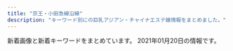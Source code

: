 ```yaml
---
title: "京王・小田急線沿線"
description: "キーワード別にの巨乳アジアン・チャイナエステ嬢情報をまとめました。"
---
```


新着画像と新着キーワードをまとめています。
2021年01月20日の情報です。

<DmmAffiliateIns />
<KeywordTable
  shops={
    [
    {
        "station": "\u7b39\u585a\u99c5\u5317\u53e3",
        "name": "Tiary Spa \uff5e\u30c6\u30a3\u30a2\u30ea\u30fc\u30b9\u30d1\uff5e",
        "img_links": [
            "http://relax-massage.red/img/f.jpg",
            "http://relax-massage.red/img/no.png",
            "http://relax-massage.red/img/cg01.jpg",
            "http://relax-massage.red/img/cg05.jpg",
            "http://relax-massage.red/img/cg03.jpg",
            "http://relax-massage.red/img/girlst.jpg",
            "http://relax-massage.red/img/linkt.jpg",
            "http://relax-massage.red/img/top.jpg",
            "http://relax-massage.red/img/l.jpg",
            "http://relax-massage.red/img/cg02.jpg"
        ],
        "keywords": {
            "85": 3,
            "86": 4
        },
        "url": "http://relax-massage.red/"
    },
    {
        "keywords": {},
        "url": "http://noborito-es.xyz/",
        "img_links": [
            "http://noborito-es.xyz/images/g6.jpg",
            "http://noborito-es.xyz/images/g1.jpg",
            "http://noborito-es.xyz/images/mobile.png",
            "http://noborito-es.xyz/images/02.jpg",
            "http://noborito-es.xyz/images/g5.jpg",
            "http://noborito-es.xyz/images/g4.jpg",
            "http://noborito-es.xyz/images/g0.jpg",
            "http://noborito-es.xyz/images/g7.jpg",
            "http://noborito-es.xyz/images/g3.jpg",
            "http://noborito-es.xyz/images/flash2.jpg",
            "http://noborito-es.xyz/images/zi_staff.png",
            "http://noborito-es.xyz/images/g2.jpg",
            "http://noborito-es.xyz/images/info.png",
            "http://noborito-es.xyz/images/down.png",
            "http://noborito-es.xyz/images/up.png",
            "http://noborito-es.xyz/images/kana.jpg",
            "http://noborito-es.xyz/images/flash1.jpg",
            "http://noborito-es.xyz/images/04.jpg",
            "http://noborito-es.xyz/images/01.jpg"
        ],
        "station": "JR\u7a32\u7530\u5824\u99c5\u5357\u53e3",
        "name": "\u624b\u3082\u307f"
    },
    {
        "name": "Impact \uff5e\u30a4\u30f3\u30d1\u30af\u30c8\uff5e",
        "station": "\u4e0b\u9ad8\u4e95\u6238\u99c5\u5317\u53e3",
        "keywords": {},
        "url": "http://xn--vckg5a9gugx77pgi4bmma.xyz/",
        "img_links": [
            "http://xn--vckg5a9gugx77pgi4bmma.xyz/image/img2.jpg",
            "http://xn--vckg5a9gugx77pgi4bmma.xyz/image/img4.jpg",
            "http://xn--vckg5a9gugx77pgi4bmma.xyz/image/girl3.jpg",
            "http://xn--vckg5a9gugx77pgi4bmma.xyz/image/girl8.jpg",
            "http://xn--vckg5a9gugx77pgi4bmma.xyz/image/img3.jpg",
            "http://xn--vckg5a9gugx77pgi4bmma.xyz/image/girl1.jpg",
            "http://xn--vckg5a9gugx77pgi4bmma.xyz/image/navihiden.png"
        ]
    },
    {
        "img_links": [
            "http://www.aiuntyuiop.xyz/webstyle/line2.png",
            "http://www.aiuntyuiop.xyz/webstyle/sign(2).png",
            "http://www.aiuntyuiop.xyz/uploads/201217/1-20121G6363K37.jpg",
            "http://www.aiuntyuiop.xyz/webstyle/line1.png",
            "http://www.aiuntyuiop.xyz/uploads/201217/1-20121G62F6118.jpg",
            "http://www.aiuntyuiop.xyz/uploads/201217/1-20121G6342T29.jpg",
            "http://www.aiuntyuiop.xyz/webstyle/notice.png",
            "http://www.aiuntyuiop.xyz/webstyle/line5.png",
            "http://www.aiuntyuiop.xyz/webstyle/call(1).jpg",
            "http://www.aiuntyuiop.xyz/webstyle/call.jpg",
            "http://www.aiuntyuiop.xyz/webstyle/line6.png",
            "http://www.aiuntyuiop.xyz/webstyle/line4.png",
            "http://www.aiuntyuiop.xyz/webstyle/mobile_02.png",
            "http://www.aiuntyuiop.xyz/uploads/201111/1-20111112534M48.jpg",
            "http://www.aiuntyuiop.xyz/webstyle/sign(1).png",
            "http://www.aiuntyuiop.xyz/uploads/201217/1-20121G63612P1.jpg",
            "http://www.aiuntyuiop.xyz/webstyle/mobile_01.png",
            "http://www.aiuntyuiop.xyz/uploads/201217/1-20121G6424bW.png",
            "http://www.aiuntyuiop.xyz/lfc/intro_top_time.png",
            "http://www.aiuntyuiop.xyz/webstyle/line3.png",
            "http://www.aiuntyuiop.xyz/uploads/201217/1-20121G635524O.jpg",
            "http://www.aiuntyuiop.xyz/uploads/201217/1-20121G63514140.jpg",
            "http://www.aiuntyuiop.xyz/lfc/intro_top_tel.png",
            "http://www.aiuntyuiop.xyz/uploads/201217/1-20121G6345L51.jpg",
            "http://www.aiuntyuiop.xyz/webstyle/sign.png"
        ],
        "url": "http://www.aiuntyuiop.xyz/",
        "name": "\u30aa\u30f3\u30ea\u30fc\u30e6\u30fc",
        "keywords": {
            "\u4e73": 9
        },
        "station": "\u767b\u6238\u99c5\u751f\u7530\u7dd1\u5730\u53e3"
    },
    {
        "station": "\u7a32\u7530\u5824\u99c5",
        "url": "http://est70.xyz/lam/",
        "name": "Look at me",
        "keywords": {},
        "img_links": [
            "http://est70.xyz/lam/girl/3.jpg",
            "http://est70.xyz/lam/girl/5.jpg",
            "http://est70.xyz/lam/images/button-4.png",
            "http://est70.xyz/lam/images/tel-bar.png",
            "http://est70.xyz/lam/girl/g06.png",
            "http://est70.xyz/lam/images/concept.png",
            "http://est70.xyz/lam/girl/g05.png",
            "http://est70.xyz/lam/girl/g03.png",
            "http://est70.xyz/lam/girl/4.jpg",
            "http://est70.xyz/lam/girl/g04.png",
            "http://est70.xyz/lam/images/button-1.png",
            "http://est70.xyz/lam/images/button-3.png",
            "http://est70.xyz/lam/images/button-5.png",
            "http://est70.xyz/lam/images/button-2.png",
            "http://est70.xyz/lam/images/footer.png",
            "http://est70.xyz/lam/girl/6.jpg",
            "http://est70.xyz/lam/images/tt.png",
            "http://est70.xyz/lam/images/button-6.png"
        ]
    },
    {
        "url": "http://rakuraku.iest.info/",
        "station": "\u5e9c\u4e2d\u99c5\u5357\u53e3",
        "name": "\u3089\u304f\u3089\u304f",
        "img_links": [
            "http://rakuraku.iest.info/photos/sites/63/2020/11/202011280251250.jpg",
            "http://rakuraku.iest.info/images/top.png",
            "http://rakuraku.iest.info/images/room1.jpg",
            "http://rakuraku.iest.info/images/room4.jpg",
            "http://rakuraku.iest.info/images/room6.jpg",
            "http://rakuraku.iest.info/photos/sites/63/2020/09/2020092810070514.jpg",
            "http://rakuraku.iest.info/images/room3.jpg",
            "http://rakuraku.iest.info/images/room5.jpg",
            "http://rakuraku.iest.info/photos/sites/63/2021/01/2021011404151077.jpg",
            "http://rakuraku.iest.info/images/room2.jpg",
            "http://rakuraku.iest.info/images/mainimg.jpg",
            "http://rakuraku.iest.info/images/staff0.jpg",
            "http://rakuraku.iest.info/images/spmainimg.jpg",
            "http://rakuraku.iest.info/images/pagetop.png"
        ],
        "keywords": {
            "D": 12,
            "87": 6,
            "E": 6,
            "85": 12
        }
    },
    {
        "station": "\u5343\u6b73\u70cf\u5c71\u99c5\u5317\u53e3",
        "url": "http://www.iyashikukan.xyz/",
        "img_links": [
            "http://www.iyashikukan.xyz/images/index-rin_04.jpg",
            "http://www.iyashikukan.xyz/images/staff/10/mimi.jpg",
            "http://www.iyashikukan.xyz/images/staff/10/1.jpg",
            "http://www.iyashikukan.xyz/images/index-rin_20.jpg",
            "http://www.iyashikukan.xyz/images/lanmu-t-st2.jpg",
            "http://www.iyashikukan.xyz/images/top/top-foot_03.png",
            "http://www.iyashikukan.xyz/images/nav/nav-t-job.jpg",
            "http://www.iyashikukan.xyz/images/top/top-foot_05.png",
            "http://www.iyashikukan.xyz/images/nav/nav-t-sys.jpg",
            "http://www.iyashikukan.xyz/images/staff/10/sayaka22.jpg",
            "http://www.iyashikukan.xyz/images/staff/10/satomi.jpg",
            "http://www.iyashikukan.xyz/images/top/top-foot_04.png",
            "http://www.iyashikukan.xyz/images/index-rin_14.jpg",
            "http://www.iyashikukan.xyz/images/index-rin_16.jpg",
            "http://www.iyashikukan.xyz/images/top/t2.jpg",
            "http://www.iyashikukan.xyz/images/staff/10/nana.jpg",
            "http://www.iyashikukan.xyz/images/staff/9/39-02a.jpg",
            "http://www.iyashikukan.xyz/images/top/t3.jpg",
            "http://www.iyashikukan.xyz/images/shop/r5.jpg",
            "http://www.iyashikukan.xyz/images/lanmu-t-st.jpg",
            "http://www.iyashikukan.xyz/images/index-rin_02.jpg",
            "http://www.iyashikukan.xyz/images/top/t3.png",
            "http://www.iyashikukan.xyz/images/staff/10/2.jpg"
        ],
        "keywords": {},
        "name": "\u7652\u3057\u306e\u7a7a\u9593"
    },
    {
        "url": "http://esthe-massage.blue/",
        "img_links": [
            "http://esthe-massage.blue/images/gallery.png",
            "http://esthe-massage.blue/images/esthe3.jpg",
            "http://esthe-massage.blue/images/cg05.jpg",
            "http://esthe-massage.blue/images/esthe2.jpg",
            "http://esthe-massage.blue/images/home.png",
            "http://esthe-massage.blue/images/link.png",
            "http://esthe-massage.blue/images/acc.jpg",
            "http://esthe-massage.blue/images/header3.png",
            "http://esthe-massage.blue/images/info.png",
            "http://esthe-massage.blue/images/clear.png",
            "http://esthe-massage.blue/images/staff.png",
            "http://esthe-massage.blue/images/home_002.png",
            "http://esthe-massage.blue/images/cg01.jpg",
            "http://esthe-massage.blue/images/cg03.jpg",
            "http://esthe-massage.blue/images/esthe1.jpg",
            "http://esthe-massage.blue/images/blog_002.png",
            "http://esthe-massage.blue/images/main1.jpg",
            "http://esthe-massage.blue/images/friend.png",
            "http://esthe-massage.blue/images/main-sp.jpg",
            "http://esthe-massage.blue/images/cg04.jpg"
        ],
        "keywords": {
            "86": 20
        },
        "station": "\u8abf\u5e03\u99c5\u6771\u53e3",
        "name": "A\u30b7\u30fc\u30ba"
    },
    {
        "url": "http://www.ginnosuzu.relaxjp.info/",
        "img_links": [
            "http://www.ginnosuzu.relaxjp.info/files/003.jpg",
            "http://www.ginnosuzu.relaxjp.info/images/int3.jpg",
            "http://www.ginnosuzu.relaxjp.info/images/h_line.jpg",
            "http://www.ginnosuzu.relaxjp.info/images/tel.jpg",
            "http://www.ginnosuzu.relaxjp.info/images/sys.jpg",
            "http://www.ginnosuzu.relaxjp.info/images/s1.png",
            "http://www.ginnosuzu.relaxjp.info/images/mobile.jpg",
            "http://www.ginnosuzu.relaxjp.info/files/002.jpg",
            "http://www.ginnosuzu.relaxjp.info/images/tg.jpg",
            "http://www.ginnosuzu.relaxjp.info/images/int2.jpg",
            "http://www.ginnosuzu.relaxjp.info/images/int1.jpg",
            "http://www.ginnosuzu.relaxjp.info/files/001.jpg",
            "http://www.ginnosuzu.relaxjp.info/images/news.png",
            "http://www.ginnosuzu.relaxjp.info/images/staff_t.jpg",
            "http://www.ginnosuzu.relaxjp.info/images/interior_t.jpg",
            "http://www.ginnosuzu.relaxjp.info/images/head.jpg"
        ],
        "station": "\u5e9c\u4e2d\u99c5",
        "keywords": {
            "86": 2,
            "D": 2,
            "C": 1,
            "87": 1
        },
        "name": "\u9280\u306e\u9234"
    },
    {
        "img_links": [
            "http://iyashien-est.com/images/index.jpg",
            "http://iyashien-est.com/images/room/photo01.jpg",
            "http://iyashien-est.com/images/room/photo02.jpg",
            "http://iyashien-est.com/girl/5.jpg",
            "http://iyashien-est.com/girl/7.jpg",
            "http://iyashien-est.com/girl/2.jpg",
            "http://iyashien-est.com/girl/3.jpg",
            "http://iyashien-est.com/images/capinfo.jpg",
            "http://iyashien-est.com/images/room/photo03.jpg",
            "http://iyashien-est.com/girl/9.jpg",
            "http://iyashien-est.com/girl/6.jpg",
            "http://iyashien-est.com/girl/16.jpg",
            "http://iyashien-est.com/girl/1.jpg",
            "http://iyashien-est.com/images/room/photo04.jpg",
            "http://iyashien-est.com/girl/4.jpg",
            "http://iyashien-est.com/images/staff.jpg"
        ],
        "keywords": {
            "C": 7
        },
        "url": "http://iyashien-est.com/",
        "name": "\u7652\u3057\u82d1",
        "station": "\u5e9c\u4e2d\u99c5\u5357\u53e3"
    },
    {
        "station": "\u8abf\u5e03\u99c5\u6771\u53e3",
        "url": "http://bluemoon.ests.jp/",
        "name": "Blue Moon",
        "img_links": [
            "http://bluemoon.ests.jp/images/s3.jpg",
            "http://bluemoon.ests.jp/images/s_news.jpg",
            "http://bluemoon.ests.jp/images/pick.png",
            "http://bluemoon.ests.jp/images/s_staff.png",
            "http://bluemoon.ests.jp/images/s_link.png",
            "http://bluemoon.ests.jp/photos/sites/44/2018/12/2018121908575329.jpg",
            "http://bluemoon.ests.jp/images/info.jpg",
            "http://bluemoon.ests.jp/photos/sites/44/2018/12/2018121908583396.jpg",
            "http://bluemoon.ests.jp/images/mobile.jpg",
            "http://bluemoon.ests.jp/images/top.png",
            "http://bluemoon.ests.jp/images/end.png",
            "http://bluemoon.ests.jp/photos/sites/44/2018/12/201812190859037.jpg",
            "http://bluemoon.ests.jp/images/s_news1.jpg",
            "http://bluemoon.ests.jp/photos/sites/44/2018/12/2018121908592131.jpg",
            "http://bluemoon.ests.jp/images/s1.jpg"
        ],
        "keywords": {
            "89": 5,
            "88": 10,
            "86": 5
        }
    },
    {
        "keywords": {},
        "img_links": [
            "http://barequite.xyz/style/images/index-miru_06.jpg",
            "http://barequite.xyz/style/images/t4.jpg",
            "http://barequite.xyz/uploads/200608/1-20060QK211234.jpg",
            "http://barequite.xyz/style/images/index-miru_03.jpg",
            "http://barequite.xyz/style/images/t3.png",
            "http://barequite.xyz/style/images/nav-sys.jpg",
            "http://barequite.xyz/style/images/zhuyi.jpg",
            "http://barequite.xyz/uploads/200608/1-20060QK1404Q.jpg",
            "http://barequite.xyz/style/images/index-miru_18.jpg",
            "http://barequite.xyz/uploads/200608/1-20060QK101292.jpg",
            "http://barequite.xyz/style/images/nav2-sta.png",
            "http://barequite.xyz/uploads/190129/1-1Z129133H9E3.jpg",
            "http://barequite.xyz/uploads/200924/1-2009241TF0K4.jpg",
            "http://barequite.xyz/style/images/s-bian.png",
            "http://barequite.xyz/style/images/t2.png",
            "http://barequite.xyz/style/images/sys.jpg",
            "http://barequite.xyz/style/images/t6.jpg"
        ],
        "station": "\u5e9c\u4e2d\u99c5\u5317\u53e3",
        "url": "http://barequite.xyz/",
        "name": "\u3042\u3084"
    },
    {
        "img_links": [
            "http://www.niihao.xyz/psd/off.jpg",
            "http://www.niihao.xyz/images/nav/l-nav-_job.jpg",
            "http://www.niihao.xyz/images/staff/meron.jpg",
            "http://www.niihao.xyz/images/4.jpg",
            "http://www.niihao.xyz/images/staff/shazhi.jpg",
            "http://www.niihao.xyz/images/l-nav-_staff.jpg",
            "http://www.niihao.xyz/images/staff/remon.jpg",
            "http://www.niihao.xyz/images/lanmu_03.jpg",
            "http://www.niihao.xyz/images/lanmu_06.jpg",
            "http://www.niihao.xyz/images/staff/miki.jpeg",
            "http://www.niihao.xyz/images/index-yume_02.jpg",
            "http://www.niihao.xyz/images/index-yume_04.jpg",
            "http://www.niihao.xyz/images/lanmu_07.jpg",
            "http://www.niihao.xyz/images/mimi.jpg",
            "http://www.niihao.xyz/images/index-yume_11.jpg"
        ],
        "name": "\u30cb\u30fc\u30cf\u30aa",
        "url": "http://www.niihao.xyz/",
        "keywords": {},
        "station": "\u5e9c\u4e2d\u99c5\u5357\u53e3"
    },
    {
        "url": "http://arm-rlx.com/",
        "name": "\u308d\u3046\u307e\u3093",
        "img_links": [
            "http://arm-rlx.com/img/fline.png",
            "http://arm-rlx.com/i/files/homeimg.jpg",
            "http://arm-rlx.com/staff/sakura/01mb.jpg",
            "http://arm-rlx.com/staff/kana/01mb.jpg",
            "http://arm-rlx.com/staff/nana/01mb.jpg",
            "http://arm-rlx.com/img/ttl_mobile.png",
            "http://arm-rlx.com/staff/saya/01.jpg",
            "http://arm-rlx.com/staff/nana/01.jpg",
            "http://arm-rlx.com/img/mline.png",
            "http://arm-rlx.com/staff/moe/01mb.jpg",
            "http://arm-rlx.com/staff/riri/01mb.jpg",
            "http://arm-rlx.com/img/shop/msg04.jpg",
            "http://arm-rlx.com/staff/moe/01.jpg",
            "http://arm-rlx.com/pic/head.jpg",
            "http://arm-rlx.com/staff/kana/01.jpg",
            "http://arm-rlx.com/img/ttl_staff.png",
            "http://arm-rlx.com/img/shop/msg03.jpg",
            "http://arm-rlx.com/staff/riri/01.jpg",
            "http://arm-rlx.com/img/shop/msg02.jpg",
            "http://arm-rlx.com/staff/miyuki/01mb.jpg",
            "http://arm-rlx.com/staff/sakura/01.jpg",
            "http://arm-rlx.com/staff/saya/01mb.jpg",
            "http://arm-rlx.com/pic/topimg1.jpg",
            "http://arm-rlx.com/img/shop/msg01.jpg",
            "http://arm-rlx.com/staff/anna/01.jpg",
            "http://arm-rlx.com/pic/topimg2.jpg",
            "http://arm-rlx.com/staff/miyuki/01.jpg",
            "http://arm-rlx.com/pic/topimg3.jpg",
            "http://arm-rlx.com/staff/anna/01mb.jpg"
        ],
        "keywords": {
            "C": 17
        },
        "station": "\u5343\u6b73\u8239\u6a4b\u99c5\u5357\u53e3"
    },
    {
        "keywords": {
            "E": 7,
            "83": 6,
            "D": 30,
            "84": 13,
            "87": 2,
            "88": 6,
            "C": 14,
            "86": 20,
            "85": 13
        },
        "station": "\u7b39\u585a\u99c5\u5317\u53e3",
        "url": "http://est-massage.xyz/",
        "img_links": [
            "http://est-massage.xyz/images/cg19.jpg",
            "http://est-massage.xyz/images/cg061.jpg",
            "http://est-massage.xyz/images/cg041.jpg",
            "http://est-massage.xyz/images/cg08.jpg",
            "http://est-massage.xyz/images/cg01.jpg",
            "http://est-massage.xyz/images/cg052.jpg",
            "http://est-massage.xyz/images/cg15.jpg",
            "http://est-massage.xyz/images/cg11.jpg",
            "http://est-massage.xyz/images/r3.jpg",
            "http://est-massage.xyz/images/bn03.jpg",
            "http://est-massage.xyz/images/cg09.jpg",
            "http://est-massage.xyz/images/cg022.jpg",
            "http://est-massage.xyz/images/cg101.jpg",
            "http://est-massage.xyz/images/bn01.jpg",
            "http://est-massage.xyz/images/cg181.jpg",
            "http://est-massage.xyz/images/cg17.jpg",
            "http://est-massage.xyz/images/cg12.jpg",
            "http://est-massage.xyz/images/cg072.jpg",
            "http://est-massage.xyz/images/r2.jpg",
            "http://est-massage.xyz/images/cg16.jpg",
            "http://est-massage.xyz/images/bn02.jpg",
            "http://est-massage.xyz/images/cg161.jpg",
            "http://est-massage.xyz/images/cg151.jpg",
            "http://est-massage.xyz/images/cg191.jpg",
            "http://est-massage.xyz/images/88_31.png",
            "http://est-massage.xyz/images/head_tell2.png",
            "http://est-massage.xyz/images/cg032.jpg",
            "http://est-massage.xyz/images/head_tell.png",
            "http://est-massage.xyz/images/cg152.jpg",
            "http://est-massage.xyz/images/ncg.jpg",
            "http://est-massage.xyz/images/sy2.jpg",
            "http://est-massage.xyz/images/cg062.jpg",
            "http://est-massage.xyz/images/cg081.jpg",
            "http://est-massage.xyz/images/cg111.jpg",
            "http://est-massage.xyz/images/cg051.jpg",
            "http://est-massage.xyz/images/200_40.png",
            "http://est-massage.xyz/images/cg05.jpg",
            "http://est-massage.xyz/images/cg021.jpg",
            "http://est-massage.xyz/images/cg06.jpg",
            "http://est-massage.xyz/images/cg07.jpg",
            "http://est-massage.xyz/images/cg102.jpg",
            "http://est-massage.xyz/images/cg082.jpg",
            "http://est-massage.xyz/images/468_60.png",
            "http://est-massage.xyz/images/250_50.png",
            "http://est-massage.xyz/images/cg02.jpg",
            "http://est-massage.xyz/images/cg18.jpg",
            "http://est-massage.xyz/images/cg071.jpg",
            "http://est-massage.xyz/images/sy1.jpg",
            "http://est-massage.xyz/images/r1.jpg",
            "http://est-massage.xyz/images/cg182.jpg",
            "http://est-massage.xyz/images/side_tel.png",
            "http://est-massage.xyz/images/foot_tel.png",
            "http://est-massage.xyz/images/cg011.jpg",
            "http://est-massage.xyz/images/cg04.jpg",
            "http://est-massage.xyz/images/cg10.jpg"
        ],
        "name": "Oasis\uff5e\u30aa\u30a2\u30b7\u30b9\uff5e"
    },
    {
        "station": "\u4eac\u738b\u591a\u6469\u30bb\u30f3\u30bf\u30fc\u99c5\u897f\u53e3",
        "name": "\u693f",
        "keywords": {
            "C": 9
        },
        "img_links": [
            "http://www.aroma-tsubaki.com/uploads/aromatsubaki/2020/10/flash6.jpg",
            "http://www.aroma-tsubaki.com/uploads/aromatsubaki/2011/10/468x60.jpg",
            "http://www.aroma-tsubaki.com/uploads/aromatsubaki/2012/03/e794bbe5838f-1079.jpg",
            "http://www.aroma-tsubaki.com/uploads/aromatsubaki/2020/10/flash4.jpg",
            "http://www.aroma-tsubaki.com/uploads/aromatsubaki/2011/10/play3.jpg",
            "http://www.aroma-tsubaki.com/uploads/aromatsubaki/2020/10/flash2.jpg",
            "http://www.aroma-tsubaki.com/uploads/aromatsubaki/2011/11/e794bbe5838f-029.jpg",
            "http://www.aroma-tsubaki.com/uploads/aromatsubaki/2020/10/flash1.jpg",
            "http://www.aroma-tsubaki.com/uploads/aromatsubaki/2011/10/info.jpg",
            "http://www.aroma-tsubaki.com/uploads/aromatsubaki/2011/10/zi_link.jpg",
            "http://www.aroma-tsubaki.com/uploads/aromatsubaki/2011/10/play2.jpg",
            "http://www.aroma-tsubaki.com/uploads/aromatsubaki/2011/11/e794bbe5838f-031.jpg",
            "http://www.aroma-tsubaki.com/uploads/aromatsubaki/2011/10/play4.jpg",
            "http://www.aroma-tsubaki.com/uploads/aromatsubaki/2012/05/e794bbe5838f-1623.jpg",
            "http://www.aroma-tsubaki.com/uploads/aromatsubaki/2020/10/top.jpg",
            "http://www.aroma-tsubaki.com/uploads/aromatsubaki/2020/10/flash5.jpg",
            "http://www.aroma-tsubaki.com/uploads/aromatsubaki/2011/10/play1.jpg",
            "http://www.aroma-tsubaki.com/uploads/aromatsubaki/images/no-photo.jpg",
            "http://www.aroma-tsubaki.com/uploads/aromatsubaki/2020/10/flash3.jpg",
            "http://www.aroma-tsubaki.com/uploads/aromatsubaki/2012/10/e794bbe5838f-261.jpg",
            "http://www.aroma-tsubaki.com/uploads/aromatsubaki/2011/10/shouji.jpg",
            "http://www.aroma-tsubaki.com/uploads/aromatsubaki/2018/10/tel.jpg"
        ],
        "url": "http://aroma-tsubaki.com/"
    },
    {
        "station": "\u8056\u8e5f\u685c\u30f6\u4e18\u99c5\u6771\u53e3",
        "name": "\u60a0\u3005\u30e9\u30f3\u30c9",
        "img_links": [
            "http://www.yuyurando.xyz/images/index-yuyu_03.jpg",
            "http://www.yuyurando.xyz/images/index-yuyu_17.jpg",
            "http://www.yuyurando.xyz/images/staff/rei.jpg",
            "http://www.yuyurando.xyz/images/index-yuyu_12.jpg",
            "http://www.yuyurando.xyz/images/index-yuyu_09.jpg",
            "http://www.yuyurando.xyz/images/staff/momo.jpg",
            "http://www.yuyurando.xyz/images/index-yuyu_20.jpg",
            "http://www.yuyurando.xyz/images/shop/527385908605281370.jpg",
            "http://www.yuyurando.xyz/images/lanmu/lanmu-staff.jpg",
            "http://www.yuyurando.xyz/images/staff/1.jpg",
            "http://www.yuyurando.xyz/images/index-yuyu_05.jpg",
            "http://www.yuyurando.xyz/images/staff/nana2.jpg",
            "http://www.yuyurando.xyz/images/staff/2.jpg",
            "http://www.yuyurando.xyz/images/staff/3.jpg",
            "http://www.yuyurando.xyz/images/staff/4.jpg",
            "http://www.yuyurando.xyz/images/index-otona_20.jpg",
            "http://www.yuyurando.xyz/images/lanmu/lanmu-sys.jpg"
        ],
        "url": "http://www.yuyurando.xyz/",
        "keywords": {}
    },
    {
        "url": "http://www.mojitojd.xyz/",
        "img_links": [
            "http://www.mojitojd.xyz/style/sw_tel.png",
            "http://www.mojitojd.xyz/uploads/201226/1-2012261A316447.jpg",
            "http://www.mojitojd.xyz/uploads/201226/1-20122611191Q05.jpg",
            "http://www.mojitojd.xyz/uploads/201226/1-2012261120423N.jpg",
            "http://www.mojitojd.xyz/style/icon_ranking_01.png",
            "http://www.mojitojd.xyz/uploads/201226/1-201226112001463.jpg",
            "http://www.mojitojd.xyz/style/mainvisual_01.jpg",
            "http://www.mojitojd.xyz/uploads/201226/1-201226111JU10.jpg",
            "http://www.mojitojd.xyz/uploads/201226/1-201226111Q3228.jpg",
            "http://www.mojitojd.xyz/style/head_therapist.jpg",
            "http://www.mojitojd.xyz/style/mainvisual_01_s.jpg",
            "http://www.mojitojd.xyz/style/mainvisual_02_s.jpg",
            "http://www.mojitojd.xyz/uploads/allimg/200930/1-200930094059.jpg",
            "http://www.mojitojd.xyz/style/icon_new.png",
            "http://www.mojitojd.xyz/uploads/201229/1-2012291649129B.jpg",
            "http://www.mojitojd.xyz/uploads/allimg/201229/1-2012291A143.jpg",
            "http://www.mojitojd.xyz/style/trigger.jpg",
            "http://www.mojitojd.xyz/style/sw_home.png",
            "http://www.mojitojd.xyz/uploads/201226/1-201226112111454.jpg",
            "http://www.mojitojd.xyz/style/mainvisual_02.jpg",
            "http://www.mojitojd.xyz/style/bottom_therapist.jpg",
            "http://www.mojitojd.xyz/uploads/201226/1-201226111010B0.jpg",
            "http://www.mojitojd.xyz/uploads/allimg/200930/1-200930094039.jpg",
            "http://www.mojitojd.xyz/uploads/allimg/200930/1-200930094123.jpg",
            "http://www.mojitojd.xyz/uploads/201226/1-201226111H3126.jpg",
            "http://www.mojitojd.xyz/style/head_interior.jpg"
        ],
        "keywords": {
            "86": 12,
            "D": 24,
            "C": 8,
            "90": 6,
            "84": 8
        },
        "name": "\u685c",
        "station": "\u8abf\u5e03\u99c5\u6771\u53e3"
    },
    {
        "keywords": {
            "89": 4,
            "86": 6,
            "F": 2,
            "E": 4,
            "C": 4,
            "D": 6,
            "85": 2,
            "87": 4
        },
        "img_links": [
            "http://soleil.ests.jp/photos/sites/56/2019/11/2019112516575451.jpg",
            "http://soleil.ests.jp/photos/sites/56/2019/01/2019010410261048.jpg",
            "http://soleil.ests.jp/photos/sites/56/2020/08/2020080411123680.jpg",
            "http://soleil.ests.jp/images/info.jpg",
            "http://soleil.ests.jp/photos/sites/56/2019/10/2019102319030547.jpg",
            "http://soleil.ests.jp/images/top1.jpg",
            "http://soleil.ests.jp/photos/sites/56/2018/09/2018092416510293.jpg",
            "http://soleil.ests.jp/photos/sites/56/2019/10/2019102319074036.jpg",
            "http://soleil.ests.jp/images/s_staff.png",
            "http://soleil.ests.jp/photos/sites/56/2018/09/2018092414015491.jpg",
            "http://soleil.ests.jp/images/1.jpg",
            "http://soleil.ests.jp/images/news.png",
            "http://soleil.ests.jp/images/s_reruit.png",
            "http://soleil.ests.jp/photos/sites/56/2019/03/2019032015491329.jpg",
            "http://soleil.ests.jp/photos/sites/56/2019/03/2019032114172725.jpg",
            "http://soleil.ests.jp/photos/sites/56/2019/10/2019102319030186.jpg",
            "http://soleil.ests.jp/images/2.jpg",
            "http://soleil.ests.jp/images/top.jpg",
            "http://soleil.ests.jp/images/mobile.jpg"
        ],
        "url": "http://soleil.ests.jp/",
        "name": "Soleil \u30fb\u30bd\u30ec\u30a4\u30e6",
        "station": "\u8056\u8e5f\u685c\u30f6\u4e18\u99c5\u6771\u53e3"
    },
    {
        "keywords": {
            "D": 4,
            "87": 1,
            "86": 1,
            "85": 2
        },
        "name": "\u30d1\u30fc\u30d5\u30a7\u30af\u30c8\u30fb\u30d7\u30e9\u30f3",
        "img_links": [
            "http://www.perfect-plan.iesjp.com/images/left01.png",
            "http://www.perfect-plan.iesjp.com/images/flash.jpg",
            "http://www.perfect-plan.iesjp.com/images/ta.png",
            "http://www.perfect-plan.iesjp.com/images/interior_bg.png",
            "http://www.perfect-plan.iesjp.com/files/007.jpg",
            "http://www.perfect-plan.iesjp.com/images/staff.png",
            "http://www.perfect-plan.iesjp.com/files/005.jpg",
            "http://www.perfect-plan.iesjp.com/images/top.png",
            "http://www.perfect-plan.iesjp.com/files/001.jpg",
            "http://www.perfect-plan.iesjp.com/images/interior.png",
            "http://www.perfect-plan.iesjp.com/images/mobile.png",
            "http://www.perfect-plan.iesjp.com/files/008.jpg"
        ],
        "station": "\u7b39\u585a\u99c5\u5317\u53e3",
        "url": "http://www.perfect-plan.iesjp.com/"
    },
    {
        "station": "\u767b\u6238\u99c5\u751f\u7530\u7dd1\u5730\u51fa\u53e3",
        "url": "http://est70.jp/fwg/",
        "keywords": {},
        "img_links": [
            "http://est70.jp/fwg/images/bt4.png",
            "http://est70.jp/fwg/images/bt6.png",
            "http://est70.jp/fwg/girl/g06.png",
            "http://est70.jp/fwg/girl/06.png",
            "http://est70.jp/fwg/images/head-bar.png",
            "http://est70.jp/fwg/girl/05.png",
            "http://est70.jp/fwg/girl/07.png",
            "http://est70.jp/fwg/images/footer.png",
            "http://est70.jp/fwg/images/bt3.png",
            "http://est70.jp/fwg/girl/g07.png",
            "http://est70.jp/fwg/girl/01.png",
            "http://est70.jp/fwg/girl/g05.png",
            "http://est70.jp/fwg/images/bt1.png",
            "http://est70.jp/fwg/images/bt5.png",
            "http://est70.jp/fwg/images/header.png",
            "http://est70.jp/fwg/images/facial-massage.png",
            "http://est70.jp/fwg/images/bt2.png"
        ],
        "name": "\u30d5\u30a7\u30a2\u30ea\u30fc\u30fb\u30a6\u30a4\u30f3\u30b0\u30b9"
    },
    {
        "img_links": [
            "http://aroma-relax.red/img/cg10.jpg",
            "http://aroma-relax.red/img/cg09.jpg",
            "http://aroma-relax.red/img/cg07.jpg",
            "http://aroma-relax.red/img/cg04.jpg",
            "http://aroma-relax.red/img/f1.jpg",
            "http://aroma-relax.red/img/cg03.jpg",
            "http://aroma-relax.red/img/no.png",
            "http://aroma-relax.red/img/cg08.jpg",
            "http://aroma-relax.red/img/footer.jpg",
            "http://aroma-relax.red/img/cg06.jpg",
            "http://aroma-relax.red/img/cg01.jpg",
            "http://aroma-relax.red/img/cg05.jpg",
            "http://aroma-relax.red/img/f4.jpg",
            "http://aroma-relax.red/img/f2.jpg",
            "http://aroma-relax.red/img/stafft.jpg",
            "http://aroma-relax.red/img/cg02.jpg",
            "http://aroma-relax.red/img/f3.jpg",
            "http://aroma-relax.red/img/top.jpg",
            "http://aroma-relax.red/img/l.png"
        ],
        "url": "http://aroma-relax.red/",
        "station": "\u4ee3\u3005\u6728\u4e0a\u539f\u99c5\u5357\u53e3",
        "keywords": {
            "87": 2,
            "D": 16,
            "E": 4,
            "86": 18
        },
        "name": "for you"
    },
    {
        "name": "\u5b89\u5fc3\u5802",
        "keywords": {},
        "img_links": [
            "http://www.fuafua.info/images/m1.jpg",
            "http://www.fuafua.info/images/yu.jpg",
            "http://www.fuafua.info/images/s4.jpg",
            "http://www.fuafua.info/images/r01.jpg",
            "http://www.fuafua.info/images/w-2.jpg",
            "http://www.fuafua.info/images/m2.jpg",
            "http://www.fuafua.info/images/yuka.jpg",
            "http://www.fuafua.info/images/aym.jpg",
            "http://www.fuafua.info/images/r02.jpg",
            "http://www.fuafua.info/images/r03.jpg",
            "http://www.fuafua.info/images/mihao.jpg",
            "http://www.fuafua.info/images/ss.jpg",
            "http://www.fuafua.info/images/maga.png",
            "http://www.fuafua.info/images/mobile.jpg",
            "http://www.fuafua.info/images/w-4.jpg",
            "http://www.fuafua.info/images/tstaff.jpg"
        ],
        "station": "\u8abf\u5e03\u99c5\u5317\u53e3",
        "url": "http://www.fuafua.info/"
    },
    {
        "keywords": {},
        "name": "AWAAWA \uff5e\u30a2\u30ef\u30a2\u30ef\uff5e",
        "url": "http://awaawa.xyz/",
        "station": "\u685c\u4e0a\u6c34\u99c5\u5317\u53e3",
        "img_links": [
            "http://awaawa.xyz/img/p-8.jpg",
            "http://awaawa.xyz/img/tel.jpg",
            "http://awaawa.xyz/img/p-2.jpg",
            "http://awaawa.xyz/img/p-1.jpg",
            "http://awaawa.xyz/img/p-0.jpg",
            "http://awaawa.xyz/img/p-9.jpg",
            "http://awaawa.xyz/img/p-3.jpg",
            "http://awaawa.xyz/img/p-5.jpg",
            "http://awaawa.xyz/img/p-7.jpg",
            "http://awaawa.xyz/img/p-4.jpg",
            "http://awaawa.xyz/img/p-6.jpg",
            "http://awaawa.xyz/img/top.jpg"
        ]
    },
    {
        "station": "\u5343\u6b73\u70cf\u5c71\u99c5\u5357\u53e3",
        "name": "\u685c -\u30b5\u30af\u30e9-",
        "keywords": {
            "83": 3,
            "86": 6,
            "85": 3,
            "84": 3
        },
        "img_links": [
            "http://sakura.iest.jp/images/ser2.jpg",
            "http://sakura.iest.jp/images/ser3.jpg",
            "http://sakura.iest.jp/images/staff_bj4.png",
            "http://sakura.iest.jp/images/staff_01.jpg",
            "http://sakura.iest.jp/layer/images/top/top_03.jpg",
            "http://sakura.iest.jp/images/info.png",
            "http://sakura.iest.jp/layer/images/top/top_08.png",
            "http://sakura.iest.jp/images/ser1.jpg",
            "http://sakura.iest.jp/images/wenzi-staff.png",
            "http://sakura.iest.jp/layer/images/top/top_05.jpg",
            "http://sakura.iest.jp/images/staff_03.jpg",
            "http://sakura.iest.jp/layer/images/top/top_02.jpg",
            "http://sakura.iest.jp/layer/images/top.jpg",
            "http://sakura.iest.jp/images/top2.jpg",
            "http://sakura.iest.jp/images/staff_04.jpg",
            "http://sakura.iest.jp/images/staff_bj1.png",
            "http://sakura.iest.jp/images/s_info.png",
            "http://sakura.iest.jp/images/1.jpg",
            "http://sakura.iest.jp/layer/images/top/top_01.jpg",
            "http://sakura.iest.jp/images/staff_02.jpg",
            "http://sakura.iest.jp/images/staff_06.jpg",
            "http://sakura.iest.jp/images/s_service.png",
            "http://sakura.iest.jp/layer/images/top/top_04.jpg",
            "http://sakura.iest.jp/images/ser4.jpg",
            "http://sakura.iest.jp/images/top1.jpg",
            "http://sakura.iest.jp/layer/images/top/top_06.jpg"
        ],
        "url": "http://sakura.iest.jp"
    },
    {
        "name": "\u307b\u307c100%",
        "img_links": [
            "https://hobo100per.jpn.vin/images/1.png",
            "https://hobo100per.jpn.vin/images/room2.jpg",
            "https://hobo100per.jpn.vin/images/end.png",
            "https://hobo100per.jpn.vin/photos/sites/64/2020/10/2020102607255627.jpg",
            "https://hobo100per.jpn.vin/images/room4.jpg",
            "https://hobo100per.jpn.vin/photos/sites/64/2020/11/2020111302073452.jpg",
            "https://hobo100per.jpn.vin/photos/sites/64/2020/10/2020102607255898.jpg",
            "https://hobo100per.jpn.vin/images/face_bj2.jpg",
            "https://hobo100per.jpn.vin/images/s_staff.jpg",
            "https://hobo100per.jpn.vin/images/news_bj3.jpg",
            "https://hobo100per.jpn.vin/images/s_face.jpg",
            "https://hobo100per.jpn.vin/photos/sites/64/2020/12/2020120204102727.jpg",
            "https://hobo100per.jpn.vin/photos/sites/64/2021/01/202101160211441.jpg",
            "https://hobo100per.jpn.vin/images/room1.jpg",
            "https://hobo100per.jpn.vin/images/news_bj1.jpg",
            "https://hobo100per.jpn.vin/photos/sites/64/2020/10/2020102607255738.jpg",
            "https://hobo100per.jpn.vin/images/mobile.jpg",
            "https://hobo100per.jpn.vin/photos/sites/64/2020/10/2020102607255792.jpg",
            "https://hobo100per.jpn.vin/images/top.png",
            "https://hobo100per.jpn.vin/images/room3.jpg",
            "https://hobo100per.jpn.vin/images/s_topics.jpg",
            "https://hobo100per.jpn.vin/images/s_link.jpg"
        ],
        "keywords": {
            "C": 39,
            "85": 15,
            "84": 60,
            "D": 90,
            "87": 30
        },
        "url": "https://hobo100per.jpn.vin/",
        "station": "\u5343\u6b73\u70cf\u5c71\u99c5\u5317\u53e3"
    },
    {
        "name": "\u30d5\u30a1\u30f3\u30bf\u30b8\u30fc\u8776",
        "url": "https://fantasy.estjp.info/",
        "keywords": {
            "D": 6,
            "E": 3,
            "88": 3,
            "89": 6
        },
        "img_links": [
            "https://fantasy.estjp.info/static/picture/staff003.jpg",
            "https://fantasy.estjp.info/static/picture/staff01.jpg",
            "https://fantasy.estjp.info/static/picture/staff002.jpg"
        ],
        "station": "\u5411\u30f6\u4e18\u904a\u5712\u99c5"
    },
    {
        "name": "\u6f64\u5712",
        "img_links": [],
        "url": "http://www.kousei-jyunen.com/",
        "keywords": {},
        "station": "\u6210\u57ce\u5b66\u5712\u524d\u99c5"
    },
    {
        "url": "http://kara.relaxnabi.com/",
        "keywords": {
            "D": 4,
            "89": 4
        },
        "img_links": [
            "http://kara.relaxnabi.com/css/staff/staff03.jpg",
            "http://kara.relaxnabi.com/css/m-head01.jpg",
            "http://kara.relaxnabi.com/css/m-top006.jpg",
            "http://kara.relaxnabi.com/css/nav/nav-002.jpg",
            "http://kara.relaxnabi.com/css/nav/nav-001.jpg",
            "http://kara.relaxnabi.com/css/staff/staff01.jpg",
            "http://kara.relaxnabi.com/css/m-top03.jpg",
            "http://kara.relaxnabi.com/css/m-top02.jpg",
            "http://kara.relaxnabi.com/css/nav/nav-006.jpg",
            "http://kara.relaxnabi.com/css/nav/nav-003.jpg",
            "http://kara.relaxnabi.com/css/c04.jpg",
            "http://kara.relaxnabi.com/css/nav/nav-004.jpg",
            "http://kara.relaxnabi.com/css/staff/staff02.jpg",
            "http://kara.relaxnabi.com/css/nav/nav-005.jpg",
            "http://kara.relaxnabi.com/css/staff/staff04.jpg"
        ],
        "station": "\u5343\u6b73\u70cf\u5c71\u99c5\u5317\u53e3",
        "name": "KARA"
    },
    {
        "keywords": {},
        "name": "\u30e9\u30d6\u30cf\u30fc\u30c8",
        "url": "http://pre-cious.work/",
        "station": "JR\u7a32\u7530\u5824\u99c5",
        "img_links": [
            "http://pre-cious.work/sp/images/b2.jpg",
            "http://pre-cious.work/images/staff_t.jpg",
            "http://pre-cious.work/sp/images/b3.jpg",
            "http://pre-cious.work/sp/images/sys.png",
            "http://pre-cious.work/images/int1.png",
            "http://pre-cious.work/sp/images/rec2.png",
            "http://pre-cious.work/sp/staff/ringo.jpg",
            "http://pre-cious.work/sp/staff/momo.jpg",
            "http://pre-cious.work/images/1.jpg",
            "http://pre-cious.work/sp/staff/mika.jpg",
            "http://pre-cious.work/images/5.jpg",
            "http://pre-cious.work/sp/images/4.jpg",
            "http://pre-cious.work/sp/img/mika1.jpg",
            "http://pre-cious.work/images/rec1.png",
            "http://pre-cious.work/sp/images/int1.jpg",
            "http://pre-cious.work/images/b1.jpg",
            "http://pre-cious.work/sp/images/head.jpg",
            "http://pre-cious.work/sp/images/5.jpg",
            "http://pre-cious.work/sp/images/1.jpg",
            "http://pre-cious.work/sp/images/footer.png",
            "http://pre-cious.work/sp/images/2.jpg",
            "http://pre-cious.work/img/yuyu1.jpg",
            "http://pre-cious.work/images/4.jpg",
            "http://pre-cious.work/images/ta.jpg",
            "http://pre-cious.work/sp/images/interior_t.jpg",
            "http://pre-cious.work/sp/images/rec1.png",
            "http://pre-cious.work/sp/staff/mimi.jpg",
            "http://pre-cious.work/img/mika1.jpg",
            "http://pre-cious.work/img/yaya1.jpg",
            "http://pre-cious.work/sp/menu/staff.jpg",
            "http://pre-cious.work/images/sys.png",
            "http://pre-cious.work/img/momo1.jpg",
            "http://pre-cious.work/sp/images/news.jpg",
            "http://pre-cious.work/sp/staff/yuyu.jpg",
            "http://pre-cious.work/images/interior_t.jpg",
            "http://pre-cious.work/sp/img/ringo1.jpg",
            "http://pre-cious.work/sp/menu/top.jpg",
            "http://pre-cious.work/images/2.jpg",
            "http://pre-cious.work/images/b3.jpg",
            "http://pre-cious.work/sp/staff/yaya.jpg",
            "http://pre-cious.work/images/news.jpg",
            "http://pre-cious.work/images/sm.jpg",
            "http://pre-cious.work/img/ringo1.jpg",
            "http://pre-cious.work/sp/images/newsb.png",
            "http://pre-cious.work/sp/images/int2.png",
            "http://pre-cious.work/sp/img/momo1.jpg",
            "http://pre-cious.work/images/int2.png",
            "http://pre-cious.work/images/3.jpg",
            "http://pre-cious.work/sp/images/3.jpg",
            "http://pre-cious.work/sp/img/yuyu1.jpg",
            "http://pre-cious.work/sp/images/tel.jpg",
            "http://pre-cious.work/images/tr.jpg",
            "http://pre-cious.work/sp/images/6.jpg",
            "http://pre-cious.work/images/b2.jpg",
            "http://pre-cious.work/sp/img/yaya1.jpg",
            "http://pre-cious.work/images/rec2.png",
            "http://pre-cious.work/images/head.jpg",
            "http://pre-cious.work/sp/img/mimi1.jpg",
            "http://pre-cious.work/sp/images/b1.jpg",
            "http://pre-cious.work/sp/images/staff_t.jpg",
            "http://pre-cious.work/img/mimi1.jpg",
            "http://pre-cious.work/images/6.jpg"
        ]
    },
    {
        "name": "\u30ea\u30e9\u30af\u30bc\u30fc\u30b7\u30e7\u30f3\u6075",
        "url": "http://cinderella-princess.net",
        "station": "\u767e\u5408\u30f6\u4e18\u99c5\u5317\u53e3",
        "keywords": {
            "86": 10,
            "C": 23
        },
        "img_links": [
            "http://cinderella-princess.net/images/s_chedule.jpg",
            "http://cinderella-princess.net/images/s_staff.jpg",
            "http://cinderella-princess.net/images/room1.jpg",
            "http://cinderella-princess.net/images/mobile.jpg",
            "http://cinderella-princess.net/images/girl-z1.jpg",
            "http://cinderella-princess.net/images/room4.jpg",
            "http://cinderella-princess.net/images/staff1.jpg",
            "http://cinderella-princess.net/images/staff3.jpg",
            "http://cinderella-princess.net/images/s_link.jpg",
            "http://cinderella-princess.net/links/esthe-summit.jpg",
            "http://cinderella-princess.net/images/girl-z2.jpg",
            "http://cinderella-princess.net/images/movie.jpg",
            "http://cinderella-princess.net/images/staff4.jpg",
            "http://cinderella-princess.net/images/room2.jpg",
            "http://cinderella-princess.net/images/nei_bj2.jpg",
            "http://cinderella-princess.net/images/staff2.jpg",
            "http://cinderella-princess.net/images/s_news.jpg",
            "http://cinderella-princess.net/images/staff0.jpg",
            "http://cinderella-princess.net/images/room3.jpg",
            "http://cinderella-princess.net/images/tel.jpg"
        ]
    },
    {
        "station": "\u767b\u6238\u99c5\u751f\u7530\u7dd1\u5730\u53e3",
        "keywords": {
            "C": 10,
            "86": 12,
            "D": 12
        },
        "name": "Ruby\u30fb\u30eb\u30d3\u30fc",
        "url": "http://ruby.iest.info/",
        "img_links": [
            "http://ruby.iest.info/photos/sites/8/2020/11/2020112715342311.jpg",
            "http://ruby.iest.info/images/mobile.jpg",
            "http://ruby.iest.info/images/bian.jpg",
            "http://ruby.iest.info/images/nei_bj1.png",
            "http://ruby.iest.info/photos/sites/8/2020/11/2020110710554380.jpg",
            "http://ruby.iest.info/images/service.jpg",
            "http://ruby.iest.info/photos/sites/8/2021/01/2021011916294226.jpg",
            "http://ruby.iest.info/images/news.png",
            "http://ruby.iest.info/photos/sites/8/2020/11/2020110710554151.jpg",
            "http://ruby.iest.info/images/s_staff.png",
            "http://ruby.iest.info/images/top.jpg"
        ]
    },
    {
        "name": "U\uff06ME",
        "keywords": {
            "86": 1,
            "E": 4,
            "D": 36
        },
        "url": "http://massage-relax.pink/",
        "station": "\u660e\u5927\u524d\u99c5\u4e2d\u592e\u53e3",
        "img_links": [
            "http://massage-relax.pink/images/txt-header-phone.png",
            "http://massage-relax.pink/images/cg12.jpg",
            "http://massage-relax.pink/images/img-therapist.jpg",
            "http://massage-relax.pink/images/ttl-information.png",
            "http://massage-relax.pink/images/ttl-pickup.png",
            "http://massage-relax.pink/images/cg10.jpg",
            "http://massage-relax.pink/images/cg05.jpg",
            "http://massage-relax.pink/images/ttl-qr.png",
            "http://massage-relax.pink/images/img-linkt.jpg",
            "http://massage-relax.pink/images/img-therapistt.jpg",
            "http://massage-relax.pink/images/img-header-mainvisual01.jpg",
            "http://massage-relax.pink/images/cg07.jpg",
            "http://massage-relax.pink/images/txt-header-phonet.png",
            "http://massage-relax.pink/images/ttl-concept2.png",
            "http://massage-relax.pink/images/cg08.jpg",
            "http://massage-relax.pink/images/img-header-mainvisual01t.jpg",
            "http://massage-relax.pink/images/ttl-link.png",
            "http://massage-relax.pink/images/ttl-pickupt.png",
            "http://massage-relax.pink/images/cg03.jpg",
            "http://massage-relax.pink/images/txt-header-storeinfo.png",
            "http://massage-relax.pink/images/bnr-campaign01.jpg",
            "http://massage-relax.pink/images/bg-image-consept02.png",
            "http://massage-relax.pink/images/txt-footer-copyright.png",
            "http://massage-relax.pink/images/ttl-qrf.png",
            "http://massage-relax.pink/images/bg-image-consept.png",
            "http://massage-relax.pink/images/bnr-sp-campaign01.jpg",
            "http://massage-relax.pink/images/qr.jpg",
            "http://massage-relax.pink/images/acc.jpg",
            "http://massage-relax.pink/images/cg01.jpg",
            "http://massage-relax.pink/images/cg02.jpg",
            "http://massage-relax.pink/images/cg11.jpg",
            "http://massage-relax.pink/images/ttl-conceptt.png",
            "http://massage-relax.pink/images/ttl-concept.png",
            "http://massage-relax.pink/images/ttl-concept2t.png",
            "http://massage-relax.pink/images/ttl-therapist.png",
            "http://massage-relax.pink/images/img-link.jpg",
            "http://massage-relax.pink/images/ttl-informationt.png",
            "http://massage-relax.pink/images/ttl-qrt.png",
            "http://massage-relax.pink/images/cg09.jpg"
        ]
    },
    {
        "keywords": {},
        "name": "FAIRIES\uff5e\u30d5\u30a7\u30a2\u30ea\u30fc\u30ba\uff5e",
        "img_links": [
            "http://www.fairies.work/images/staff/arisa.jpg",
            "http://www.fairies.work/images/staff/mirai.jpg",
            "http://www.fairies.work/images/home/home_bnr_03b.png",
            "http://www.fairies.work/images/staff/sample_image.png",
            "http://www.fairies.work/images/gallery/image_04.png",
            "http://www.fairies.work/images/staff/ayumi.jpg",
            "http://www.fairies.work/images/gallery/image_01.png",
            "http://www.fairies.work/images/home/image_01.png",
            "http://www.fairies.work/images/staff/hana.jpg",
            "http://www.fairies.work/images/staff/yuki.jpg",
            "http://www.fairies.work/images/home/home_bnr_04d.png",
            "http://www.fairies.work/images/gallery/image_07.png",
            "http://www.fairies.work/images/common/side_bnr_02.png",
            "http://www.fairies.work/images/staff/yui.jpg",
            "http://www.fairies.work/images/staff/sara.jpg",
            "http://www.fairies.work/images/gallery/image_05.png",
            "http://www.fairies.work/images/staff/sati.jpg",
            "http://www.fairies.work/images/staff/yuna.jpg",
            "http://www.fairies.work/images/home/image_03.png",
            "http://www.fairies.work/images/gallery/image_06.png",
            "http://www.fairies.work/images/staff/koko.jpg",
            "http://www.fairies.work/images/gallery/image_02.png",
            "http://www.fairies.work/images/home/home_btn_off.png",
            "http://www.fairies.work/images/home/image_02.png",
            "http://www.fairies.work/images/gallery/image_08.png",
            "http://www.fairies.work/images/gallery/image_03.png",
            "http://www.fairies.work/images/home/home_bnr_02.png"
        ],
        "url": "http://www.fairies.work/",
        "station": "\u767b\u6238\u99c5\u591a\u6469\u5ddd\u53e3"
    },
    {
        "keywords": {
            "D": 2,
            "F": 1,
            "E": 4,
            "C": 6,
            "88": 1,
            "\u80f8": 1,
            "85": 4,
            "86": 5
        },
        "url": "http://www.dhdwdjw.xyz/",
        "name": "Crescent -\u30af\u30ec\u30c3\u30bb\u30f3\u30c8-",
        "img_links": [
            "http://www.dhdwdjw.xyz/templets/xiangmu/picture/tel.png",
            "http://www.dhdwdjw.xyz/uploads/200627/1-20062G30SJ64.jpg",
            "http://www.dhdwdjw.xyz/templets/xiangmu/picture/sh_bou_5.png",
            "http://www.dhdwdjw.xyz/templets/xiangmu/picture/rookie_sh.png",
            "http://www.dhdwdjw.xyz/uploads/180424/1-1P424151P32I.png",
            "http://www.dhdwdjw.xyz/uploads/200627/1-20062G30U2518.jpg",
            "http://www.dhdwdjw.xyz/uploads/201117/1-20111G34243Z7.jpg",
            "http://www.dhdwdjw.xyz/uploads/201117/1-20111G32J1140.jpg",
            "http://www.dhdwdjw.xyz/templets/xiangmu/picture/top.png",
            "http://www.dhdwdjw.xyz/uploads/200627/1-20062G30935R3.jpg",
            "http://www.dhdwdjw.xyz/uploads/201117/1-20111G35643457.jpg",
            "http://www.dhdwdjw.xyz/templets/xiangmu/picture/re_lines.png",
            "http://www.dhdwdjw.xyz/uploads/210120/1-210120150301c2.jpg",
            "http://www.dhdwdjw.xyz/templets/xiangmu/picture/foter_line_14.png",
            "http://www.dhdwdjw.xyz/templets/xiangmu/picture/foter_line.png",
            "http://www.dhdwdjw.xyz/uploads/210120/1-210120132J63L.jpg",
            "http://www.dhdwdjw.xyz/uploads/200627/1-20062G30950393.jpg",
            "http://www.dhdwdjw.xyz/uploads/201019/1-201019125G2324.jpg",
            "http://www.dhdwdjw.xyz/uploads/allimg/180716/1-1PG6102301955.jpg",
            "http://www.dhdwdjw.xyz/templets/xiangmu/picture/gotanda_5.jpg",
            "http://www.dhdwdjw.xyz/uploads/201117/1-20111GAG6454.jpg",
            "http://www.dhdwdjw.xyz/uploads/201212/1-201212124P5H5.jpg",
            "http://www.dhdwdjw.xyz/templets/xiangmu/picture/index_contact.png",
            "http://www.dhdwdjw.xyz/templets/xiangmu/picture/ac_info_5.png",
            "http://www.dhdwdjw.xyz/templets/xiangmu/picture/main_photo.jpg",
            "http://www.dhdwdjw.xyz/templets/xiangmu/picture/sh_line_5.png",
            "http://www.dhdwdjw.xyz/templets/xiangmu/picture/webentry.png",
            "http://www.dhdwdjw.xyz/templets/xiangmu/picture1/index_saloninfo.png",
            "http://www.dhdwdjw.xyz/uploads/201028/1-20102Q51209202.jpg",
            "http://www.dhdwdjw.xyz/images/R_000.jpg",
            "http://www.dhdwdjw.xyz/templets/xiangmu/picture/index_therapist.png"
        ],
        "station": "\u7b39\u585a\u99c5\u5317\u53e3"
    },
    {
        "img_links": [
            "http://inadazutsumi.work/images/g1.jpg",
            "http://inadazutsumi.work/images/g0.jpg",
            "http://inadazutsumi.work/images/tel.jpg",
            "http://inadazutsumi.work/images/zi_staff.png",
            "http://inadazutsumi.work/images/g5.jpg",
            "http://inadazutsumi.work/images/mobile.jpg",
            "http://inadazutsumi.work/images/g4.jpg",
            "http://inadazutsumi.work/images/g2.jpg",
            "http://inadazutsumi.work/images/top.jpg",
            "http://inadazutsumi.work/images/g3.jpg"
        ],
        "station": "JR\u7a32\u7530\u5824\u99c5",
        "url": "http://inadazutsumi.work/",
        "name": "\u30c1\u30e3\u30fc\u30df\u30f3\u30b0",
        "keywords": {}
    },
    {
        "keywords": {
            "88": 12,
            "E": 12,
            "86": 36,
            "D": 132,
            "87": 48,
            "C": 70,
            "85": 60
        },
        "station": "\u9ad8\u5e61\u4e0d\u52d5\u99c5",
        "name": "come here \u30ea\u30e9\u30af\u30bc\u30fc\u30b7\u30e7\u30f3",
        "img_links": [
            "http://shes-room.ests.jp/images/tit_face.jpg",
            "http://shes-room.ests.jp/photos/sites/28/2020/10/202010071757145.jpg",
            "http://shes-room.ests.jp/photos/sites/28/2020/10/2020100717571552.jpg",
            "http://shes-room.ests.jp/images/link_nav02.jpg",
            "http://shes-room.ests.jp/images/room5_l.jpg",
            "http://shes-room.ests.jp/images/tit_new.jpg",
            "http://shes-room.ests.jp/photos/sites/28/2020/10/2020101614244874.jpg",
            "http://shes-room.ests.jp/photos/sites/28/2020/11/2020111110271328.jpg",
            "http://shes-room.ests.jp/images/top.png",
            "http://shes-room.ests.jp/images/link_nav07.jpg",
            "http://shes-room.ests.jp/photos/sites/28/2020/12/202012011125470.jpg",
            "http://shes-room.ests.jp/images/link_nav04.jpg",
            "http://shes-room.ests.jp/photos/sites/28/2020/11/2020112612090675.jpg",
            "http://shes-room.ests.jp/images/tit_eject.jpg",
            "http://shes-room.ests.jp/photos/sites/28/2020/12/2020120712462037.jpg",
            "http://shes-room.ests.jp/photos/sites/28/2020/10/2020100717571635.jpg",
            "http://shes-room.ests.jp/images/link_nav05.jpg",
            "http://shes-room.ests.jp/photos/sites/28/2020/12/2020122711283243.jpg",
            "http://shes-room.ests.jp/images/room1_l.jpg",
            "http://shes-room.ests.jp/images/img_eject.jpg",
            "http://shes-room.ests.jp/images/sp_top.jpg",
            "http://shes-room.ests.jp/photos/sites/28/2020/12/2020122115433089.jpg",
            "http://shes-room.ests.jp/photos/sites/28/2020/10/2020101016222167.jpg",
            "http://shes-room.ests.jp/images/room4_l.jpg",
            "http://shes-room.ests.jp/photos/sites/28/2020/10/2020100717571670.jpg",
            "http://shes-room.ests.jp/images/btn_eject.jpg",
            "http://shes-room.ests.jp/images/room2_l.jpg",
            "http://shes-room.ests.jp/images/room3_l.jpg",
            "http://shes-room.ests.jp/images/close_eject.png",
            "http://shes-room.ests.jp/images/link_nav01.jpg",
            "http://shes-room.ests.jp/photos/sites/28/2020/11/2020111612224039.jpg",
            "http://shes-room.ests.jp/images/link_nav03.jpg",
            "http://shes-room.ests.jp/images/room6_l.jpg",
            "http://shes-room.ests.jp/images/link_nav06.jpg"
        ],
        "url": "http://shes-room.ests.jp/"
    },
    {
        "url": "http://www.vivi.esjp.site/",
        "img_links": [
            "http://www.vivi.esjp.site/images/shop/shop01.jpg",
            "http://www.vivi.esjp.site/files/010-02.jpg",
            "http://www.vivi.esjp.site/files/015.jpg",
            "http://www.vivi.esjp.site/files/004-02.jpg",
            "http://www.vivi.esjp.site/images/shop/shop03.jpg",
            "http://www.vivi.esjp.site/files/003-02.jpg",
            "http://www.vivi.esjp.site/images/staff_line.png",
            "http://www.vivi.esjp.site/files/002.jpg",
            "http://www.vivi.esjp.site/files/017.jpg",
            "http://www.vivi.esjp.site/files/006.jpg",
            "http://www.vivi.esjp.site/files/020-02.jpg",
            "http://www.vivi.esjp.site/files/002-02.jpg",
            "http://www.vivi.esjp.site/files/014.jpg",
            "http://www.vivi.esjp.site/images/top_sche.png",
            "http://www.vivi.esjp.site/files/019.jpg",
            "http://www.vivi.esjp.site/files/017-02.jpg",
            "http://www.vivi.esjp.site/files/011.jpg",
            "http://www.vivi.esjp.site/files/006-02.jpg",
            "http://www.vivi.esjp.site/files/003.jpg",
            "http://www.vivi.esjp.site/files/022-02.jpg",
            "http://www.vivi.esjp.site/files/018-02.jpg",
            "http://www.vivi.esjp.site/images/mobile.jpg",
            "http://www.vivi.esjp.site/files/010.jpg",
            "http://www.vivi.esjp.site/images/bj3.png",
            "http://www.vivi.esjp.site/files/007-02.jpg",
            "http://www.vivi.esjp.site/files/015-02.jpg",
            "http://www.vivi.esjp.site/files/021-02.jpg",
            "http://www.vivi.esjp.site/files/016.jpg",
            "http://www.vivi.esjp.site/files/020.jpg",
            "http://www.vivi.esjp.site/files/004.jpg",
            "http://www.vivi.esjp.site/images/shop/shop04.jpg",
            "http://www.vivi.esjp.site/images/link_line.png",
            "http://www.vivi.esjp.site/files/009-02.jpg",
            "http://www.vivi.esjp.site/files/008.jpg",
            "http://www.vivi.esjp.site/files/014-02.jpg",
            "http://www.vivi.esjp.site/files/019-02.jpg",
            "http://www.vivi.esjp.site/files/011-02.jpg",
            "http://www.vivi.esjp.site/images/top.png",
            "http://www.vivi.esjp.site/files/016-02.jpg",
            "http://www.vivi.esjp.site/files/008-02.jpg",
            "http://www.vivi.esjp.site/files/009.jpg",
            "http://www.vivi.esjp.site/files/001.jpg",
            "http://www.vivi.esjp.site/images/girl-z1.jpg",
            "http://www.vivi.esjp.site/images/shop/shop02.jpg",
            "http://www.vivi.esjp.site/files/007.jpg",
            "http://www.vivi.esjp.site/files/022.jpg",
            "http://www.vivi.esjp.site/files/021.jpg",
            "http://www.vivi.esjp.site/files/013.jpg",
            "http://www.vivi.esjp.site/files/001-02.jpg",
            "http://www.vivi.esjp.site/files/018.jpg",
            "http://www.vivi.esjp.site/images/girl-z2.jpg",
            "http://www.vivi.esjp.site/files/013-02.jpg"
        ],
        "station": "\u5343\u6b73\u70cf\u5c71\u99c5\u5317\u53e3",
        "keywords": {
            "86": 3,
            "D": 18,
            "87": 15,
            "88": 2,
            "C": 2
        },
        "name": "ViVi"
    },
    {
        "img_links": [
            "http://www.sh-sakurayuki.work/images/g_01.jpg",
            "http://www.sh-sakurayuki.work/images/g_05.jpg",
            "http://www.sh-sakurayuki.work/uploads/allimg/180620/1-1P6201013133b.jpg",
            "http://www.sh-sakurayuki.work/images/r1.jpg",
            "http://www.sh-sakurayuki.work/uploads/191210/1-19121014431SH.jpg",
            "http://www.sh-sakurayuki.work/uploads/191112/1-191112115352496.jpg",
            "http://www.sh-sakurayuki.work/images/r5.jpg",
            "http://www.sh-sakurayuki.work/uploads/180620/1-1P62010193X63.jpg",
            "http://www.sh-sakurayuki.work/templets/default/picture/staff_t.jpg",
            "http://www.sh-sakurayuki.work/templets/default/picture/rec1.png",
            "http://www.sh-sakurayuki.work/images/r6.jpg",
            "http://www.sh-sakurayuki.work/templets/default/picture/interior_t.jpg",
            "http://www.sh-sakurayuki.work/images/g_04.jpg",
            "http://www.sh-sakurayuki.work/uploads/200529/1-200529162539293.jpg",
            "http://www.sh-sakurayuki.work/templets/default/picture/head.jpg",
            "http://www.sh-sakurayuki.work/templets/default/picture/news.jpg",
            "http://www.sh-sakurayuki.work/images/r2.jpg",
            "http://www.sh-sakurayuki.work/images/g_02.jpg",
            "http://www.sh-sakurayuki.work/images/g_03.jpg",
            "http://www.sh-sakurayuki.work/uploads/191112/1-19111211540G34.jpg",
            "http://www.sh-sakurayuki.work/uploads/180620/1-1P62010154K00.png",
            "http://www.sh-sakurayuki.work/uploads/180621/1-1P621101232H4.png"
        ],
        "name": "\u685c\u96ea",
        "station": "\u8056\u8e5f\u685c\u30f6\u4e18\u99c5\u6771\u53e3",
        "keywords": {},
        "url": "http://www.sh-sakurayuki.work/"
    },
    {
        "keywords": {
            "D": 3,
            "86": 3
        },
        "station": "\u5343\u6b73\u8239\u6a4b\u99c5\u5317\u53e3",
        "img_links": [
            "http://www.mens-chitose.com/files/013.jpg",
            "http://www.mens-chitose.com/images/info.jpg",
            "http://www.mens-chitose.com/images/coverParts.png",
            "http://www.mens-chitose.com/images/concept.jpg",
            "http://www.mens-chitose.com/images/attention.png",
            "http://www.mens-chitose.com/files/011.jpg",
            "http://www.mens-chitose.com/files/001.jpg",
            "http://www.mens-chitose.com/images/infoSlide01.jpg"
        ],
        "name": "\u5065\u5eb7\u697d",
        "url": "http://www.mens-chitose.com/"
    },
    {
        "keywords": {},
        "station": "\u5e9c\u4e2d\u99c5\u5317\u53e3",
        "name": "Olive \uff5e\u30aa\u30ea\u30fc\u30d6\uff5e",
        "url": "http://www.fuwa.work/",
        "img_links": [
            "http://www.fuwa.work/images/head.jpg",
            "http://www.fuwa.work/images/interior_t.png",
            "http://www.fuwa.work/images/sys1.jpg",
            "http://www.fuwa.work/img/nana1.jpg",
            "http://www.fuwa.work/images/sys2.jpg",
            "http://www.fuwa.work/images/sys3.jpg",
            "http://www.fuwa.work/staff/anata.jpg",
            "http://www.fuwa.work/staff/mimi.jpg",
            "http://www.fuwa.work/img/anata1.jpg",
            "http://www.fuwa.work/images/staff_t.png",
            "http://www.fuwa.work/img/mimi1.jpg",
            "http://www.fuwa.work/images/rec.jpg",
            "http://www.fuwa.work/images/line.png",
            "http://www.fuwa.work/img/moe1.jpg",
            "http://www.fuwa.work/images/news.jpg",
            "http://www.fuwa.work/images/mobile.jpg",
            "http://www.fuwa.work/img/nana2.jpg",
            "http://www.fuwa.work/img/moe2.jpg",
            "http://www.fuwa.work/images/int1.png",
            "http://www.fuwa.work/staff/moe.jpg",
            "http://www.fuwa.work/images/info.png",
            "http://www.fuwa.work/images/int2.png",
            "http://www.fuwa.work/staff/nana.jpg",
            "http://www.fuwa.work/images/sys4.png"
        ]
    },
    {
        "img_links": [
            "http://hanamizuki.tyo.cm/images/nbj1.png",
            "http://hanamizuki.tyo.cm/photos/sites/32/2020/01/2020013110290975.jpg",
            "http://hanamizuki.tyo.cm/images/s_staff.png",
            "http://hanamizuki.tyo.cm/link/8831.jpg",
            "http://hanamizuki.tyo.cm/images/room1.jpg",
            "http://hanamizuki.tyo.cm/link/e0016.jpg",
            "http://hanamizuki.tyo.cm/i/images/room3.jpg",
            "http://hanamizuki.tyo.cm/images/news_bj3.png",
            "http://menlog.net/link/menlog8831.jpg",
            "http://hanamizuki.tyo.cm/images/bj3.jpg",
            "http://hanamizuki.tyo.cm/link/walker88.jpg",
            "http://hanamizuki.tyo.cm/link/esthelove88-31.jpg",
            "http://hanamizuki.tyo.cm/photos/sites/32/2019/02/201902151914399.jpg",
            "http://hanamizuki.tyo.cm/images/top.jpg",
            "http://hanamizuki.tyo.cm/photos/sites/32/2016/08/staff4a.jpg",
            "http://hanamizuki.tyo.cm/link/88x31b.jpg",
            "http://hanamizuki.tyo.cm/link/massage-de_88_31.jpg",
            "http://hanamizuki.tyo.cm/photos/sites/32/2016/08/staff15.jpg",
            "http://hanamizuki.tyo.cm/photos/sites/32/2018/11/2018110115410796.jpg",
            "http://hanamizuki.tyo.cm/images/mobile.jpg",
            "http://hanamizuki.tyo.cm/images/room2.jpg",
            "http://hanamizuki.tyo.cm/i/images/room1.jpg",
            "http://hanamizuki.tyo.cm/images/s_news.png",
            "http://hanamizuki.tyo.cm/images/s_link.png",
            "http://hanamizuki.tyo.cm/i/images/room2.jpg",
            "http://hanamizuki.tyo.cm/images/room4.jpg",
            "http://hanamizuki.tyo.cm/images/room3.jpg",
            "http://hanamizuki.tyo.cm/photos/sites/32/2017/12/2017121407030461.jpg"
        ],
        "url": "http://hanamizuki.tyo.cm/",
        "station": "\u5e9c\u4e2d\u99c5\u5357\u53e3",
        "name": "\u82b1\u6c34\u6728",
        "keywords": {
            "D": 21,
            "83": 7,
            "C": 27,
            "86": 21
        }
    },
    {
        "url": "http://massage-est.xyz/",
        "keywords": {
            "C": 8,
            "E": 16,
            "D": 64,
            "86": 88
        },
        "img_links": [
            "http://massage-est.xyz/images/cg11.jpg",
            "http://massage-est.xyz/images/cg091.jpg",
            "http://massage-est.xyz/images/top.png",
            "http://massage-est.xyz/images/sys.jpg",
            "http://massage-est.xyz/images/cg10.jpg",
            "http://massage-est.xyz/images/qr.jpg",
            "http://massage-est.xyz/images/spacer300x450.png",
            "http://massage-est.xyz/images/cg081.jpg",
            "http://massage-est.xyz/images/cg06.jpg",
            "http://massage-est.xyz/images/cg061.jpg",
            "http://massage-est.xyz/images/cg021.jpg",
            "http://massage-est.xyz/images/cg07.jpg",
            "http://massage-est.xyz/images/cg011.jpg",
            "http://massage-est.xyz/images/cg03.jpg",
            "http://massage-est.xyz/images/cg09.jpg",
            "http://massage-est.xyz/images/spacer900x360.png",
            "http://massage-est.xyz/images/up_100_1_0.jpg",
            "http://massage-est.xyz/images/cg02.jpg",
            "http://massage-est.xyz/images/cg071.jpg",
            "http://massage-est.xyz/images/cg04.jpg",
            "http://massage-est.xyz/images/cg08.jpg",
            "http://massage-est.xyz/images/cg031.jpg",
            "http://massage-est.xyz/images/cg01.jpg",
            "http://massage-est.xyz/images/cg12.jpg",
            "http://massage-est.xyz/images/top2.png"
        ],
        "station": "\u5343\u6b73\u70cf\u5c71\u99c5\u5317\u53e3",
        "name": "\u6df1\u4e95\u6c37\u306e\u56fd"
    },
    {
        "url": "https://aroma-opa.jpn.cm/",
        "name": "Aroma Opa",
        "img_links": [
            "https://aroma-opa.jpn.cm/photos/17/8180/202101/202101111210093.jpg",
            "https://aroma-opa.jpn.cm/themes/aroma/template/assets/images/btn_side02.png",
            "https://aroma-opa.jpn.cm/themes/aroma/template/assets/images/btn_side07.png",
            "https://aroma-opa.jpn.cm/photos/17/8180/202101/2101192153415a9.png",
            "https://aroma-opa.jpn.cm/photos/17/8180/202101/2021011112101285.jpg",
            "https://aroma-opa.jpn.cm/photos/17/8180/202101/2021011112101351.jpg",
            "https://aroma-opa.jpn.cm/themes/aroma/template/assets/images/btn_side03.png",
            "https://aroma-opa.jpn.cm/photos/17/8180/202101/210119215302tj.png",
            "https://aroma-opa.jpn.cm/themes/aroma/template/assets/images/tit_link.png",
            "https://aroma-opa.jpn.cm/photos/17/8180/202101/21011921532a520.png",
            "https://aroma-opa.jpn.cm/photos/17/8180/202101/2021011112101316.jpg",
            "https://aroma-opa.jpn.cm/photos/17/8180/202101/2021011112101362.jpg",
            "https://aroma-opa.jpn.cm/themes/aroma/template/assets/images/card01.png",
            "https://aroma-opa.jpn.cm/photos/17/8180/202101/2021011112100992.jpg",
            "https://aroma-opa.jpn.cm/themes/aroma/template/assets/images/tit_staff.png",
            "https://aroma-opa.jpn.cm/photos/17/8180/202101/2021011112101253.jpg",
            "https://aroma-opa.jpn.cm/themes/aroma/template/assets/images/tit_sch.png",
            "https://aroma-opa.jpn.cm/themes/aroma/template/assets/images/btn_side06.png",
            "https://aroma-opa.jpn.cm/themes/aroma/template/assets/images/tit_news.png",
            "https://assets.jp-navi.info/images/images/es-thumbnail.png",
            "https://aroma-opa.jpn.cm/themes/aroma/template/assets/images/btn_side04.png",
            "https://aroma-opa.jpn.cm/themes/aroma/template/assets/images/btn_side05.png",
            "https://aroma-opa.jpn.cm/themes/aroma/template/assets/images/card02.jpg",
            "https://aroma-opa.jpn.cm/photos/17/8180/202101/2021011112100867.jpg",
            "https://aroma-opa.jpn.cm/themes/aroma/template/assets/images/btn_side01.png",
            "https://aroma-opa.jpn.cm/photos/17/8180/202101/21010215552j518.jpeg",
            "https://aroma-opa.jpn.cm/photos/17/8180/202101/2101192154012b6.png",
            "https://aroma-opa.jpn.cm/photos/17/8180/202012/2012241539323j7.jpeg",
            "https://aroma-opa.jpn.cm/photos/17/8180/202101/202101111210136.jpg",
            "https://assets.jp-navi.info/images/images/nophoto.jpg"
        ],
        "station": "\u5e9c\u4e2d\u99c5\u5357\u53e3",
        "keywords": {}
    },
    {
        "img_links": [
            "http://otohime.relaxnabi.com/css/tel.png",
            "http://otohime.relaxnabi.com/css/osusume04.png",
            "http://otohime.relaxnabi.com/css/top03.png",
            "http://otohime.relaxnabi.com/css/nav/nav-005.png",
            "http://otohime.relaxnabi.com/css/baner03.jpg",
            "http://otohime.relaxnabi.com/css/nav/nav-001.png",
            "http://otohime.relaxnabi.com/css/nav/nav-006.png",
            "http://otohime.relaxnabi.com/css/staff/staff03-a.png",
            "http://otohime.relaxnabi.com/css/01.png",
            "http://otohime.relaxnabi.com/css/nav/nav-002.png",
            "http://otohime.relaxnabi.com/css/staff/staff04-a.png",
            "http://otohime.relaxnabi.com/css/staff/staff01.png",
            "http://otohime.relaxnabi.com/css/nav/nav-003.png",
            "http://otohime.relaxnabi.com/css/staff/staff03.png",
            "http://otohime.relaxnabi.com/css/staff/staff02.png",
            "http://otohime.relaxnabi.com/css/nav/nav-004.png",
            "http://otohime.relaxnabi.com/css/staff/staff04.png",
            "http://otohime.relaxnabi.com/css/staff/staff01-a.png",
            "http://otohime.relaxnabi.com/css/staff/staff02-a.png"
        ],
        "keywords": {
            "D": 2,
            "91": 1,
            "E": 2,
            "89": 2
        },
        "name": "\u97f3\u59eb \uff5e\u30aa\u30c8\u30d2\u30e1\uff5e",
        "station": "\u5343\u6b73\u70cf\u5c71\u99c5\u5317\u53e3",
        "url": "http://otohime.relaxnabi.com/"
    },
    {
        "name": "\u30dc\u30bf\u30f3",
        "station": "\u6210\u57ce\u5b66\u5712\u524d\u99c5",
        "img_links": [
            "https://s-botan.tokyo/wp-content/uploads/2020/02/13botan.jpg",
            "https://s-botan.tokyo/wp-content/uploads/2020/02/1botan.jpg",
            "https://s-botan.tokyo/wp-content/uploads/2020/02/5botan.jpg",
            "https://s-botan.tokyo/wp-content/themes/este/img/2.jpg",
            "https://s-botan.tokyo/wp-content/themes/este/img/1.jpg",
            "https://s-botan.tokyo/wp-content/uploads/2020/02/11botan.jpg",
            "https://s-botan.tokyo/wp-content/uploads/2020/02/9botan.jpg",
            "https://s-botan.tokyo/wp-content/themes/este/img/4.jpg",
            "https://s-botan.tokyo/wp-content/themes/este/img/call.png",
            "https://s-botan.tokyo/wp-content/uploads/2020/02/16botan.jpg",
            "https://s-botan.tokyo/wp-content/themes/este/img/top-img01.png",
            "https://s-botan.tokyo/wp-content/themes/este/img/tel_footer.png",
            "https://s-botan.tokyo/wp-content/uploads/2020/02/15botan.jpg",
            "https://s-botan.tokyo/wp-content/themes/este/img/3.jpg",
            "https://s-botan.tokyo/wp-content/themes/este/img/top-img01a.png",
            "https://s-botan.tokyo/wp-content/uploads/2020/02/12botan.jpg",
            "https://s-botan.tokyo/wp-content/themes/este/img/tel_header.png",
            "https://s-botan.tokyo/wp-content/themes/este/img/top-img05.png",
            "https://s-botan.tokyo/wp-content/themes/este/img/top-img01b.png",
            "https://s-botan.tokyo/wp-content/themes/este/img/top-img02.png",
            "https://s-botan.tokyo/wp-content/uploads/2020/02/14botan.jpg"
        ],
        "url": "https://s-botan.tokyo/",
        "keywords": {
            "D": 15,
            "E": 3,
            "C": 9
        }
    },
    {
        "img_links": [
            "http://www.bisyouzyo.masg.info/files/003.jpg",
            "http://www.bisyouzyo.masg.info/images/end.png",
            "http://www.bisyouzyo.masg.info/files/002-03.jpg",
            "http://www.bisyouzyo.masg.info/images/bj2.jpg",
            "http://www.bisyouzyo.masg.info/images/r4.jpg",
            "http://www.bisyouzyo.masg.info/images/shop/shop01.jpg",
            "http://www.bisyouzyo.masg.info/files/004-03.jpg",
            "http://www.bisyouzyo.masg.info/files/002-02.jpg",
            "http://www.bisyouzyo.masg.info/files/004.jpg",
            "http://www.bisyouzyo.masg.info/files/005-02.jpg",
            "http://www.bisyouzyo.masg.info/files/001.jpg",
            "http://www.bisyouzyo.masg.info/files/001-03.jpg",
            "http://www.bisyouzyo.masg.info/files/004-02.jpg",
            "http://www.bisyouzyo.masg.info/images/shop/shop03.jpg",
            "http://www.bisyouzyo.masg.info/images/r5.jpg",
            "http://www.bisyouzyo.masg.info/images/top.png",
            "http://www.bisyouzyo.masg.info/images/pick.png",
            "http://www.bisyouzyo.masg.info/files/003-02.jpg",
            "http://www.bisyouzyo.masg.info/files/005.jpg",
            "http://www.bisyouzyo.masg.info/files/001-02.jpg",
            "http://www.bisyouzyo.masg.info/files/003-03.jpg",
            "http://www.bisyouzyo.masg.info/files/002.jpg",
            "http://www.bisyouzyo.masg.info/images/shop/shop04.jpg",
            "http://www.bisyouzyo.masg.info/images/face.png",
            "http://www.bisyouzyo.masg.info/images/s_staff.png",
            "http://www.bisyouzyo.masg.info/images/s_link.png",
            "http://www.bisyouzyo.masg.info/images/r1.jpg",
            "http://www.bisyouzyo.masg.info/images/r2.jpg",
            "http://www.bisyouzyo.masg.info/images/shop/shop02.jpg",
            "http://www.bisyouzyo.masg.info/images/news.png",
            "http://www.bisyouzyo.masg.info/files/005-03.jpg"
        ],
        "keywords": {
            "87": 2,
            "86": 1,
            "85": 1,
            "C": 2,
            "88": 1,
            "D": 3
        },
        "name": "\u7f8e\u5c11\u5973\u5b66\u5712",
        "station": "\u660e\u5927\u524d\u99c5\u4e2d\u592e\u53e3",
        "url": "http://www.bisyouzyo.masg.info/"
    },
    {
        "url": "http://newlife.jpn.cm/",
        "name": "\u30cb\u30e5\u30fc\u30e9\u30a4\u30d5",
        "keywords": {},
        "station": "\u660e\u5927\u524d\u99c5\u4e2d\u592e\u53e3",
        "img_links": []
    },
    {
        "station": "\u3064\u3064\u3058\u30f6\u4e18\u99c5\u5317\u53e3",
        "url": "http://relax-esthe.net/",
        "img_links": [
            "http://relax-esthe.net/img/r3.jpg",
            "http://relax-esthe.net/img/cg4.jpg",
            "http://relax-esthe.net/img/t3.jpg",
            "http://relax-esthe.net/img/t2.jpg",
            "http://relax-esthe.net/img/r2.jpg",
            "http://relax-esthe.net/img/rb.png",
            "http://relax-esthe.net/img/cg3.jpg",
            "http://relax-esthe.net/img/cg7.jpg",
            "http://relax-esthe.net/img/t5.jpg",
            "http://relax-esthe.net/img/t1.jpg",
            "http://relax-esthe.net/img/top.png",
            "http://relax-esthe.net/img/cg2.jpg",
            "http://relax-esthe.net/img/cg10.jpg",
            "http://relax-esthe.net/img/mx.png",
            "http://relax-esthe.net/img/t4.jpg",
            "http://relax-esthe.net/img/r1.jpg",
            "http://relax-esthe.net/img/no.png",
            "http://relax-esthe.net/img/cg1.jpg"
        ],
        "name": "\u82b1\u306e\u9999",
        "keywords": {
            "88": 1,
            "87": 1,
            "86": 4
        }
    },
    {
        "url": "http://eternal-tokyo.net/",
        "station": "\u660e\u5927\u524d\u99c5\u4e2d\u592e\u53e3",
        "keywords": {
            "D": 11,
            "F": 5,
            "86": 11,
            "83": 6,
            "85": 19,
            "84": 12,
            "88": 5,
            "C": 37
        },
        "name": "\u30a8\u30bf\u30fc\u30ca\u30eb",
        "img_links": [
            "http://eternal-tokyo.net/girls/emi/c.jpg",
            "http://eternal-tokyo.net/girls/hina/c.jpg",
            "https://eternal-tokyo.net/girls/emi/c.jpg",
            "http://eternal-tokyo.net/girls/emi/e.jpg",
            "http://eternal-tokyo.net/girls/momo/c.jpg",
            "https://eternal-tokyo.net/girls/rui/b.jpg",
            "https://eternal-tokyo.net/girls/hina/c.jpg",
            "http://eternal-tokyo.net/girls/hina/e.jpg",
            "http://eternal-tokyo.net/girls/rui/c.jpg",
            "http://eternal-tokyo.net/img/slider/2.jpg",
            "https://eternal-tokyo.net/girls/kaede/a.jpg",
            "http://eternal-tokyo.net/girls/yuri/e.jpg",
            "https://eternal-tokyo.net/img/pc.png",
            "https://eternal-tokyo.net/girls/momo/b.jpg",
            "https://eternal-tokyo.net/girls/emi/b.jpg",
            "https://eternal-tokyo.net/img/slider/1.jpg",
            "https://eternal-tokyo.net/img/bar_info.png",
            "https://eternal-tokyo.net/girls/momo/e.jpg",
            "http://eternal-tokyo.net/girls/yuki/b.jpg",
            "https://eternal-tokyo.net/img/bar_right_mailmaga.png",
            "http://eternal-tokyo.net/girls/rui/d.jpg",
            "https://eternal-tokyo.net/girls/rui/d.jpg",
            "http://eternal-tokyo.net/girls/kaede/c.jpg",
            "http://eternal-tokyo.net/girls/rui/a.jpg",
            "http://eternal-tokyo.net/img/bar_right_cover.png",
            "http://eternal-tokyo.net/img/bar_sch.png",
            "http://eternal-tokyo.net/girls/rui/e.jpg",
            "https://eternal-tokyo.net/girls/hina/b.jpg",
            "http://eternal-tokyo.net/girls/yuki/a.jpg",
            "https://eternal-tokyo.net/girls/momo/c.jpg",
            "http://eternal-tokyo.net/girls/momo/a.jpg",
            "http://eternal-tokyo.net/girls/kaede/d.jpg",
            "http://eternal-tokyo.net/img/bar_info.png",
            "https://eternal-tokyo.net/img/slider/2.jpg",
            "https://eternal-tokyo.net/girls/hina/d.jpg",
            "http://eternal-tokyo.net/girls/kaede/a.jpg",
            "http://eternal-tokyo.net/girls/hina/a.jpg",
            "http://eternal-tokyo.net/girls/yuri/b.jpg",
            "https://eternal-tokyo.net/girls/momo/d.jpg",
            "http://eternal-tokyo.net/girls/yuri/c.jpg",
            "https://eternal-tokyo.net/girls/emi/e.jpg",
            "https://eternal-tokyo.net/girls/yuki/a.jpg",
            "http://eternal-tokyo.net/girls/yuri/d.jpg",
            "https://eternal-tokyo.net/girls/emi/d.jpg",
            "http://eternal-tokyo.net/img/bg_header.png",
            "https://eternal-tokyo.net/img/bar_right_cover.png",
            "http://eternal-tokyo.net/girls/emi/b.jpg",
            "https://eternal-tokyo.net/img/qr.png",
            "http://eternal-tokyo.net/girls/momo/d.jpg",
            "http://eternal-tokyo.net/girls/momo/e.jpg",
            "http://eternal-tokyo.net/girls/hina/b.jpg",
            "https://eternal-tokyo.net/girls/hina/a.jpg",
            "https://eternal-tokyo.net/girls/momo/a.jpg",
            "https://eternal-tokyo.net/img/bar_right_mobile.png",
            "http://eternal-tokyo.net/girls/yuki/c.jpg",
            "http://eternal-tokyo.net/img/bar_newgirl.png",
            "http://eternal-tokyo.net/img/slider/1.jpg",
            "http://eternal-tokyo.net/girls/emi/d.jpg",
            "http://eternal-tokyo.net/img/pc.png",
            "https://eternal-tokyo.net/girls/rui/e.jpg",
            "http://eternal-tokyo.net/girls/rui/b.jpg",
            "http://eternal-tokyo.net/img/meidai.png",
            "http://eternal-tokyo.net/img/bar_right_mobile.png",
            "http://eternal-tokyo.net/girls/yuri/a.jpg",
            "https://eternal-tokyo.net/img/bg_header.png",
            "http://eternal-tokyo.net/girls/kaede/e.jpg",
            "http://eternal-tokyo.net/girls/hina/d.jpg",
            "http://eternal-tokyo.net/girls/yuki/e.jpg",
            "http://eternal-tokyo.net/girls/emi/a.jpg",
            "https://eternal-tokyo.net/girls/yuri/a.jpg",
            "http://eternal-tokyo.net/girls/momo/b.jpg",
            "https://eternal-tokyo.net/girls/hina/e.jpg",
            "http://eternal-tokyo.net/girls/yuki/d.jpg",
            "https://eternal-tokyo.net/img/bar_newgirl.png",
            "https://eternal-tokyo.net/img/meidai.png",
            "http://eternal-tokyo.net/img/bar_right_mailmaga.png",
            "http://eternal-tokyo.net/girls/kaede/b.jpg",
            "https://eternal-tokyo.net/girls/emi/a.jpg",
            "http://eternal-tokyo.net/img/qr.png",
            "https://eternal-tokyo.net/img/bar_sch.png",
            "https://eternal-tokyo.net/girls/rui/a.jpg",
            "https://eternal-tokyo.net/girls/rui/c.jpg"
        ]
    },
    {
        "img_links": [
            "http://est70.jp/nch/images/bt4.png",
            "http://est70.jp/nch/girl/g02.png",
            "http://est70.jp/nch/images/facial-massage.png",
            "http://est70.jp/nch/girl/g01.png",
            "http://est70.jp/nch/images/bt6.png",
            "http://est70.jp/nch/images/headp.png",
            "http://est70.jp/nch/images/bt2.png",
            "http://est70.jp/nch/girl/g04.png",
            "http://est70.jp/nch/images/footer.png",
            "http://est70.jp/nch/images/bt1.png",
            "http://est70.jp/nch/girl/g03.png",
            "http://est70.jp/nch/images/phone.png",
            "http://est70.jp/nch/images/top.png",
            "http://est70.jp/nch/images/bt3.png",
            "http://est70.jp/nch/images/bt5.png"
        ],
        "url": "http://est70.jp/nch/",
        "station": "\u767b\u6238\u99c5",
        "name": "N.\u30c1\u30a7\u30ea\u30fc",
        "keywords": {}
    },
    {
        "name": "\u306a\u3067\u3057\u3053",
        "url": "http://www.nadeshikotamacenter.com/",
        "keywords": {
            "C": 15,
            "88": 1,
            "E": 1,
            "D": 1,
            "86": 1
        },
        "img_links": [
            "http://www.nadeshikotamacenter.com/images/s_link.jpg",
            "http://www.nadeshikotamacenter.com/images/s_news.jpg",
            "http://nadeshiko.a2.reraku.work/upload/sites/18/2018/03/2018032602032629-279x371.jpg",
            "http://www.nadeshikotamacenter.com/images/mobile.jpg",
            "http://www.nadeshikotamacenter.com/images/190524.jpg",
            "http://nadeshiko.a2.reraku.work/upload/sites/18/2019/04/201904261003517-279x371.jpg",
            "http://www.nadeshikotamacenter.com/images/s_staff.jpg",
            "http://nadeshiko.a2.reraku.work/upload/sites/18/2018/08/2018082903415199.jpg",
            "http://www.nadeshikotamacenter.com/images/top.jpg",
            "http://nadeshiko.a2.reraku.work/upload/sites/18/2018/03/2018032602021548.jpg",
            "http://nadeshiko.a2.reraku.work/upload/sites/18/2018/12/2018122604542878-279x371.jpg",
            "http://nadeshiko.a2.reraku.work/upload/sites/18/2018/03/201803260200152-279x371.jpg",
            "http://nadeshiko.a2.reraku.work/upload/sites/18/2018/03/2018032602024887-279x371.jpg"
        ],
        "station": "\u591a\u6469\u30bb\u30f3\u30bf\u30fc\u99c5\u6771\u53e3"
    },
    {
        "name": "Honey \uff5e\u30cf\u30cb\u30fc\uff5e",
        "img_links": [
            "http://www.chiretuyiabo.xyz/webstyle/m6.jpg",
            "http://www.chiretuyiabo.xyz/uploads/201116/1-201116092320547.jpg",
            "http://www.chiretuyiabo.xyz/webstyle/rsubt4.png",
            "http://www.chiretuyiabo.xyz/uploads/201116/1-2011160926104Z.jpg",
            "http://www.chiretuyiabo.xyz/uploads/210115/1-21011511141CY.jpg",
            "http://www.chiretuyiabo.xyz/webstyle/rsubt1.png",
            "http://www.chiretuyiabo.xyz/webstyle/rsubt6.png",
            "http://www.chiretuyiabo.xyz/uploads/210115/1-210115111154J0.jpg",
            "http://www.chiretuyiabo.xyz/webstyle/slider-img001.jpg",
            "http://www.chiretuyiabo.xyz/uploads/201116/1-201116092632O1.jpg",
            "http://www.chiretuyiabo.xyz/webstyle/m1.jpg",
            "http://www.chiretuyiabo.xyz/webstyle/tel2.png",
            "http://www.chiretuyiabo.xyz/uploads/200706/1-200F6153052L7.jpg",
            "http://www.chiretuyiabo.xyz/uploads/201116/1-201116092H2128.jpg",
            "http://www.chiretuyiabo.xyz/uploads/allimg/201124/1-201124091002.jpg",
            "http://www.chiretuyiabo.xyz/webstyle/rsubt5.png",
            "http://www.chiretuyiabo.xyz/webstyle/rsubt7.png",
            "http://www.chiretuyiabo.xyz/webstyle/m2.jpg",
            "http://www.chiretuyiabo.xyz/uploads/allimg/201105/1-201105125636.jpg",
            "http://www.chiretuyiabo.xyz/webstyle/m4.jpg",
            "http://www.chiretuyiabo.xyz/uploads/210115/1-21011511143V36.jpg",
            "http://www.chiretuyiabo.xyz/webstyle/rsubt3.png",
            "http://www.chiretuyiabo.xyz/uploads/201116/1-201116092F09D.jpg",
            "http://www.chiretuyiabo.xyz/webstyle/rsubt2.png",
            "http://www.chiretuyiabo.xyz/uploads/210115/1-210115111210154.jpg",
            "http://www.chiretuyiabo.xyz/uploads/210115/1-21011511145KM.jpg",
            "http://www.chiretuyiabo.xyz/uploads/210115/1-210115112K52S.jpg"
        ],
        "station": "JR\u7a32\u7530\u5824\u99c5",
        "url": "http://www.chiretuyiabo.xyz/",
        "keywords": {
            "\u4e73": 3
        }
    },
    {
        "station": "\u4e0b\u9ad8\u4e95\u6238\u99c5\u897f\u53e3",
        "img_links": [
            "http://cure-as.ests.jp/images/1.jpg",
            "http://cure-as.ests.jp/photos/sites/27/2019/05/201905161429354.jpg",
            "http://cure-as.ests.jp/photos/sites/27/2019/09/2019090515360480.jpg",
            "http://cure-as.ests.jp/photos/sites/27/2019/03/201903261030333.jpg",
            "http://cure-as.ests.jp/photos/sites/27/2019/12/2019122512063341.jpg",
            "http://cure-as.ests.jp/images/top.jpg",
            "http://cure-as.ests.jp/photos/sites/27/2019/07/2019070118583389.jpg",
            "http://cure-as.ests.jp/images/s_reruit.png",
            "http://cure-as.ests.jp/images/news11.jpg",
            "http://cure-as.ests.jp/photos/sites/27/2020/06/2020060319010741.jpg",
            "http://cure-as.ests.jp/images/news.png",
            "http://cure-as.ests.jp/images/s_link.png",
            "http://cure-as.ests.jp/images/top1.jpg",
            "http://cure-as.ests.jp/images/mobile.jpg",
            "http://cure-as.ests.jp/photos/sites/27/2018/10/2018102015260524.jpg",
            "http://cure-as.ests.jp/images/s_staff.png",
            "http://cure-as.ests.jp/images/2.jpg",
            "http://cure-as.ests.jp/images/info.jpg",
            "http://cure-as.ests.jp/images/photo.png"
        ],
        "name": "\u30ad\u30e5\u30a2\u30e9\u30b9",
        "url": "http://cure-as.ests.jp/",
        "keywords": {
            "84": 16,
            "83": 8,
            "87": 8,
            "90": 8,
            "F": 16,
            "C": 8,
            "85": 16,
            "D": 32
        }
    },
    {
        "name": "Dear",
        "url": "https://dear.ests.jp/",
        "station": "\u5e9c\u4e2d\u99c5",
        "keywords": {
            "\u30bb\u30af\u30b7\u30fc": 1,
            "C": 4,
            "E": 5,
            "\u4e73": 1,
            "D": 7
        },
        "img_links": [
            "https://dear.ests.jp/photos/sites/49/2020/12/2020122216290668.jpeg",
            "https://dear.ests.jp/images/amore.jpg",
            "https://dear.ests.jp/photos/sites/49/2021/01/202101140011249.jpeg",
            "https://dear.ests.jp/images/s_info.jpg",
            "https://dear.ests.jp/images/bj1.jpg",
            "https://dear.ests.jp/photos/sites/49/2021/01/2021011617344787.jpeg",
            "https://dear.ests.jp/photos/sites/49/2020/09/2020092513482148.jpeg",
            "https://dear.ests.jp/photos/sites/49/2020/08/2020081622564830.jpeg",
            "https://dear.ests.jp/images/paypay.jpg",
            "https://dear.ests.jp/images/link2.jpg",
            "https://dear.ests.jp/photos/sites/49/2020/12/2020121118111051.jpeg",
            "https://dear.ests.jp/photos/sites/49/2020/10/2020102600221155.jpeg",
            "https://dear.ests.jp/photos/sites/49/2021/01/202101140010558.jpeg",
            "https://dear.ests.jp/photos/sites/49/2020/10/2020102923214596.jpeg",
            "https://dear.ests.jp/photos/sites/49/2020/11/2020112716152851.jpeg",
            "https://dear.ests.jp/images/bj3.jpg",
            "https://dear.ests.jp/images/top.jpg",
            "https://dear.ests.jp/photos/sites/49/2020/12/2020122723322384.jpeg",
            "https://esta-kanto.com/img/kanto/esta-200_40.jpg",
            "https://dear.ests.jp/photos/sites/49/2020/08/2020080911340839.jpeg",
            "https://dear.ests.jp/images/s_link.jpg",
            "https://dear.ests.jp/images/member.jpg",
            "https://dear.ests.jp/photos/sites/49/2020/11/2020112418464445.jpeg",
            "https://dear.ests.jp/images/s_staff.jpg",
            "https://dear.ests.jp/photos/sites/49/2020/08/2020080911335048.jpeg",
            "https://dear.ests.jp/photos/sites/49/2020/11/2020111212311933.jpeg",
            "https://dear.ests.jp/images/info2.jpg",
            "https://dear.ests.jp/photos/sites/49/2020/09/2020092114261518.jpeg",
            "https://dear.ests.jp/images/1.jpg",
            "https://dear.ests.jp/photos/sites/49/2020/11/202011232237522.jpeg",
            "https://dear.ests.jp/photos/sites/49/2020/12/2020122723283372.jpeg"
        ]
    },
    {
        "keywords": {
            "C": 7
        },
        "name": "\u9759\u9999",
        "img_links": [
            "http://shizuka2015.net/images/shop/6.jpg",
            "http://shizuka2015.net/images/nav/hanga-acc.jpg",
            "http://shizuka2015.net/images/sys-n.jpg",
            "http://shizuka2015.net/images/nav/hanga-job.jpg",
            "http://shizuka2015.net/images/shop/4.jpg",
            "http://shizuka2015.net/images/staff/yuri.jpg",
            "http://shizuka2015.net/images/nav/hanga-sta.jpg",
            "http://shizuka2015.net/images/lm-c-bgdow.png",
            "http://shizuka2015.net/images/aki.jpg",
            "http://shizuka2015.net/images/lm-c-bgdb2.png",
            "http://shizuka2015.net/images/nav/hanga-sys.jpg",
            "http://shizuka2015.net/images/moe.jpg",
            "http://shizuka2015.net/images/shop/5.jpg",
            "http://shizuka2015.net/images/yuka.jpg",
            "http://shizuka2015.net/images/staff/hikari.jpg",
            "http://shizuka2015.net/images/shop/1.jpg",
            "http://shizuka2015.net/images/w-top.jpg",
            "http://shizuka2015.net/images/sakura.jpg"
        ],
        "url": "http://shizuka2015.net/",
        "station": "\u4e0b\u5317\u6ca2\u99c5\u5357\u53e3"
    },
    {
        "station": "\u8abf\u5e03\u99c5\u6771\u53e3",
        "name": "COCORO",
        "keywords": {},
        "url": "http://www.iyasi.work/",
        "img_links": [
            "http://www.iyasi.work/images/int1.png",
            "http://www.iyasi.work/images/mobile.jpg",
            "http://www.iyasi.work/img/momo1.jpg",
            "http://www.iyasi.work/images/info.png",
            "http://www.iyasi.work/images/tel2.png",
            "http://www.iyasi.work/images/ta.jpg",
            "http://www.iyasi.work/images/3.jpg",
            "http://www.iyasi.work/images/sys2.png",
            "http://www.iyasi.work/img/miyuki1.jpg",
            "http://www.iyasi.work/images/tel1.png",
            "http://www.iyasi.work/images/interior_t.jpg",
            "http://www.iyasi.work/images/staff_t.jpg",
            "http://www.iyasi.work/images/ac2.png",
            "http://www.iyasi.work/images/1.jpg",
            "http://www.iyasi.work/images/ac1.png",
            "http://www.iyasi.work/img/yuri1.jpg",
            "http://www.iyasi.work/images/int2.png",
            "http://www.iyasi.work/images/2.jpg",
            "http://www.iyasi.work/images/tel.jpg",
            "http://www.iyasi.work/images/sys1.png",
            "http://www.iyasi.work/images/line.png",
            "http://www.iyasi.work/images/news.png"
        ]
    },
    {
        "name": "\u59eb",
        "station": "\u8abf\u5e03\u99c5\u6771\u53e3",
        "keywords": {
            "87": 4,
            "D": 40,
            "83": 4,
            "85": 12,
            "86": 24,
            "C": 23
        },
        "url": "http://hime.abnavi.info/",
        "img_links": [
            "http://hime.abnavi.info/images/room2.jpg",
            "http://hime.abnavi.info/images/themes/pink/s_staff.png",
            "http://hime.abnavi.info/images/themes/pink/no1.png",
            "http://hime.abnavi.info/images/room1.jpg",
            "http://hime.abnavi.info/images/themes/pink/line.png",
            "http://hime.abnavi.info/images/themes/pink/r3.jpg",
            "http://hime.abnavi.info/images/themes/pink/s_news.png",
            "http://hime.abnavi.info/images/themes/pink/s_pickup.png",
            "http://hime.abnavi.info/photos/sites/54/2020/06/2020063010152370.jpg",
            "http://hime.abnavi.info/images/themes/pink/s_link.png",
            "http://hime.abnavi.info/photos/sites/54/2020/06/2020061618191940.jpg",
            "http://hime.abnavi.info/images/themes/pink/no2.png",
            "http://hime.abnavi.info/photos/sites/54/2020/11/2020112316253050.jpg",
            "http://hime.abnavi.info/images/themes/pink/s_ranking.png",
            "http://hime.abnavi.info/photos/sites/54/2020/09/2020090217315938.jpg",
            "http://hime.abnavi.info/photos/sites/54/2020/06/202006161819212.jpg",
            "http://hime.abnavi.info/photos/sites/54/2020/09/2020092210315456.jpg",
            "http://hime.abnavi.info/images/room3.jpg",
            "http://hime.abnavi.info/photos/sites/54/2020/10/2020100313192397.jpg",
            "http://hime.abnavi.info/photos/sites/54/2020/12/2020121117390772.jpg",
            "http://hime.abnavi.info/images/themes/pink/mobile.jpg",
            "http://hime.abnavi.info/photos/sites/54/2020/12/2020122110155978.jpg",
            "http://hime.abnavi.info/photos/sites/54/2021/01/2021010913515344.jpg",
            "http://hime.abnavi.info/images/themes/pink/s_newface.png",
            "http://hime.abnavi.info/images/room4.jpg",
            "http://hime.abnavi.info/photos/sites/54/2020/06/2020061618192035.jpg"
        ]
    },
    {
        "url": "http://37.esnavi.work/",
        "keywords": {
            "G": 2,
            "87": 2,
            "D": 6,
            "98": 2,
            "83": 6,
            "C": 8,
            "86": 8,
            "84": 2
        },
        "img_links": [
            "http://37.esnavi.work/2/uploadimg/1586429676.jpg",
            "http://37.esnavi.work/service4.jpg",
            "http://37.esnavi.work/top.png",
            "http://37.esnavi.work/service3.jpg",
            "http://37.esnavi.work/2/uploadimg/1586429606.jpg",
            "http://37.esnavi.work/2/uploadimg/1599391670.jpg",
            "http://37.esnavi.work/2/uploadimg/1587726066.jpg",
            "http://37.esnavi.work/s_news.jpg",
            "http://37.esnavi.work/service1.jpg",
            "http://37.esnavi.work/2/uploadimg/1610956377.jpg",
            "http://37.esnavi.work/acc.jpg",
            "http://37.esnavi.work/nbj3.jpg",
            "http://37.esnavi.work/tel.jpg",
            "http://37.esnavi.work/2/uploadimg/1589374736.jpg",
            "http://37.esnavi.work/2/uploadimg/1602659461.jpg",
            "http://37.esnavi.work/2/uploadimg/1609226185.jpg",
            "http://37.esnavi.work/info.jpg",
            "http://37.esnavi.work/s_pick.jpg",
            "http://37.esnavi.work/room3.jpg",
            "http://37.esnavi.work/room4.jpg",
            "http://37.esnavi.work/s_staff.png",
            "http://37.esnavi.work/room1.jpg",
            "http://37.esnavi.work/room2.jpg",
            "http://37.esnavi.work/2/uploadimg/1609226359.jpg",
            "http://37.esnavi.work/2/uploadimg/1599474468.jpg",
            "http://37.esnavi.work/service2.jpg"
        ],
        "name": "37\u2103",
        "station": "\u5e61\u30f6\u8c37\u99c5"
    },
    {
        "img_links": [
            "http://www.newstyle.esjp.info/images/icon_staff.png",
            "http://www.newstyle.esjp.info/files/006-02.jpg",
            "http://www.newstyle.esjp.info/files/006.jpg",
            "http://www.newstyle.esjp.info/files/002.jpg",
            "http://www.newstyle.esjp.info/files/005-02.jpg",
            "http://www.newstyle.esjp.info/images/icon_info.png",
            "http://www.newstyle.esjp.info/images/mainImg_sub.jpg",
            "http://www.newstyle.esjp.info/files/001.jpg",
            "http://www.newstyle.esjp.info/files/003.jpg",
            "http://www.newstyle.esjp.info/images/icon_top.png",
            "http://www.newstyle.esjp.info/files/005.jpg",
            "http://www.newstyle.esjp.info/files/004-02.jpg",
            "http://www.newstyle.esjp.info/files/004.jpg",
            "http://www.newstyle.esjp.info/files/001-02.jpg",
            "http://www.newstyle.esjp.info/files/003-02.jpg",
            "http://www.newstyle.esjp.info/images/btn2.png",
            "http://www.newstyle.esjp.info/images/icon_tel.png",
            "http://www.newstyle.esjp.info/files/002-02.jpg",
            "http://www.newstyle.esjp.info/images/index_sm.png"
        ],
        "url": "http://www.newstyle.esjp.info/",
        "station": "\u5343\u6b73\u70cf\u5c71\u99c5\u5317\u53e3",
        "keywords": {
            "87": 4,
            "D": 12,
            "\u80f8": 1,
            "88": 8,
            "F": 4,
            "86": 8,
            "C": 8,
            "91": 4
        },
        "name": "New\u30b9\u30bf\u30a4\u30eb\u30e1\u30f3\u30ba\u30a8\u30b9\u30c6"
    },
    {
        "keywords": {
            "87": 11,
            "92": 22,
            "88": 11,
            "86": 11,
            "90": 66
        },
        "station": "\u8056\u8e5f\u685c\u30f6\u4e18\u99c5\u897f\u53e3",
        "img_links": [
            "https://hamamatsucho-esthe.work/icon/twitter.png",
            "https://tama-mensesthe.com/staff/momo-l2.jpg",
            "https://tama-mensesthe.com/staff/yuyu-s1.jpg",
            "https://tama-mensesthe.com/staff/nana-l1.jpg",
            "https://tama-mensesthe.com/staff/eri-l1.jpg",
            "https://hamamatsucho-esthe.work/icon/facebook.png",
            "https://tama-mensesthe.com/button/staff.png",
            "https://tama-mensesthe.com/staff/aya-s1.jpg",
            "https://tama-mensesthe.com/room/1-s.jpg",
            "https://tama-mensesthe.com/staff/yuri-s1.jpg",
            "https://tama-mensesthe.com/images/main1.jpg",
            "https://tama-mensesthe.com/room/esthe1.jpg",
            "https://tama-mensesthe.com//images/footer-r.png",
            "https://tama-mensesthe.com/staff/mimi-l1.jpg",
            "https://tama-mensesthe.com/2020/10/24/yumi-s1.jpg",
            "https://tama-mensesthe.com/staff/mirai-l1.jpg",
            "https://tama-mensesthe.com/staff/momo-s1.jpg",
            "https://tama-mensesthe.com/staff/yumi-s1.jpg",
            "https://tama-mensesthe.com/button/home.png",
            "https://tama-mensesthe.com/room/3-s.jpg",
            "https://tama-mensesthe.com/staff/nana-s1.jpg",
            "https://tama-mensesthe.com/staff/mirai-s1.jpg",
            "https://kannai-mensesthe.com/images/footer-l.png",
            "https://tama-mensesthe.com/button/blog.png",
            "https://tama-mensesthe.com/menu/home.png",
            "https://tama-mensesthe.com/staff/aya-l1.jpg",
            "https://tama-mensesthe.com/menu/staff.png",
            "https://tama-mensesthe.com/staff/yuyu-l1.jpg",
            "https://tama-mensesthe.com/staff/miki-s1.jpg",
            "https://tama-mensesthe.com/2020/10/06/aya-s1.jpg",
            "https://tama-mensesthe.com/2021/01/06/nana-s1.jpg",
            "https://tama-mensesthe.com/staff/eri-s1.jpg",
            "https://tama-mensesthe.com/link/mens-esthe.png",
            "https://tama-mensesthe.com/room/esthe2.jpg",
            "https://tama-mensesthe.com/staff/miki-l1.jpg",
            "https://tama-mensesthe.com/staff/mimi-s1.jpg",
            "https://tama-mensesthe.com/room/1-l.jpg",
            "https://tama-mensesthe.com/images/main-sp.jpg",
            "https://tama-mensesthe.com/room/2-s.jpg",
            "https://tama-mensesthe.com/images/footer-l.png",
            "https://tama-mensesthe.com/2020/01/15/momo-s1.jpg",
            "https://hamamatsucho-esthe.work/icon/line.png",
            "https://tama-mensesthe.com/2020/10/06/mirai-s1.jpg",
            "https://tama-mensesthe.com/icon/yelp.png",
            "https://tama-mensesthe.com/staff/coco-l1.jpg",
            "https://tama-mensesthe.com/images/header3.png",
            "https://tama-mensesthe.com/images/flower.png",
            "https://tama-mensesthe.com/room/4-s.jpg",
            "https://tama-mensesthe.com/room/2-l.jpg",
            "https://tama-mensesthe.com/images/clear.png",
            "https://tama-mensesthe.com/2020/07/04/eri-s1.jpg",
            "https://tama-mensesthe.com/menu/info.png",
            "https://tama-mensesthe.com/staff/yumi-l1.jpg",
            "https://tama-mensesthe.com/staff/momo-l1.jpg",
            "https://tama-mensesthe.com/room/3-l.jpg",
            "https://tama-mensesthe.com/staff/momo-s2.jpg",
            "https://tama-mensesthe.com/staff/yuri-l1.jpg",
            "https://kannai-mensesthe.com//images/footer-r.png",
            "https://tama-mensesthe.com/2019/12/25/miki-s1.jpg",
            "https://tama-mensesthe.com/staff/coco-s1.jpg",
            "https://tama-mensesthe.com/room/4-l.jpg",
            "https://tama-mensesthe.com/room/esthe3.jpg",
            "https://tama-mensesthe.com/2020/11/27/miki-s1.jpg",
            "https://tama-mensesthe.com/menu/blog.png"
        ],
        "url": "https://tama-mensesthe.com/",
        "name": "Lotus \uff5e\u30ed\u30fc\u30bf\u30b9\uff5e"
    },
    {
        "station": "\u8056\u8e5f\u685c\u30b1\u4e18\u99c5\u897f\u53e3",
        "name": "\u30de\u30fc\u30e1\u30a4\u30c9",
        "url": "http://gakuen.iest.info/",
        "img_links": [
            "http://gakuen.iest.info/photos/sites/2/2020/01/2020012918400879.jpg",
            "http://gakuen.iest.info/photos/sites/2/2019/07/2019070814045162.jpg",
            "http://gakuen.iest.info/photos/sites/2/2020/01/202001201156212.jpg",
            "http://gakuen.iest.info/photos/sites/2/2020/05/202005211902408.jpg",
            "http://gakuen.iest.info/photos/sites/2/2019/05/2019050913134067.jpg",
            "http://gakuen.iest.info/photos/sites/2/2021/01/2021011710180186.jpg",
            "http://gakuen.iest.info/photos/sites/2/2019/03/2019032815331529.jpg",
            "http://gakuen.iest.info/photos/sites/2/2020/06/2020061616280157.jpg",
            "http://gakuen.iest.info/photos/sites/2/2019/02/2019022817325825.jpg",
            "http://gakuen.iest.info/photos/sites/2/2020/03/2020032310123163.jpg",
            "http://gakuen.iest.info/photos/sites/2/2020/01/2020011414544936.jpg",
            "http://gakuen.iest.info/photos/sites/2/2020/03/2020031710530298.jpg",
            "http://gakuen.iest.info/photos/sites/2/2019/12/2019122012395148.jpg",
            "http://gakuen.iest.info/photos/sites/2/2018/12/2018122016370328.jpg",
            "http://gakuen.iest.info/photos/sites/2/2020/05/2020050117553339.jpg",
            "http://gakuen.iest.info/photos/sites/2/2020/03/2020032315452568.jpg",
            "http://gakuen.iest.info/photos/sites/2/2020/03/2020031917023498.jpg",
            "http://gakuen.iest.info/photos/sites/2/2020/03/2020030612170589.jpg",
            "http://gakuen.iest.info/images/dairy1.jpg",
            "http://gakuen.iest.info/photos/sites/2/2019/03/2019033017261438.jpg",
            "http://gakuen.iest.info/images/top.jpg",
            "http://gakuen.iest.info/photos/sites/2/2020/12/2020121712262192.jpg",
            "http://gakuen.iest.info/photos/sites/2/2020/05/2020052119024816.jpg",
            "http://gakuen.iest.info/images/news1.jpg",
            "http://gakuen.iest.info/photos/sites/2/2020/02/202002181030244.jpg",
            "http://gakuen.iest.info/images/mobile.jpg",
            "http://gakuen.iest.info/photos/sites/2/2020/01/2020011113280929.jpg",
            "http://gakuen.iest.info/photos/sites/2/2020/02/202002181926092.jpg",
            "http://gakuen.iest.info/photos/sites/2/2018/12/2018122016370867.jpg",
            "http://gakuen.iest.info/photos/sites/2/2020/04/2020042017530931.jpg",
            "http://gakuen.iest.info/images/staff0.jpg",
            "http://gakuen.iest.info/photos/sites/2/2020/02/2020022712294123.jpg",
            "http://gakuen.iest.info/photos/sites/2/2020/01/2020012313114828.jpg",
            "http://gakuen.iest.info/photos/sites/2/2020/04/2020040617563893.jpg",
            "http://gakuen.iest.info/photos/sites/2/2018/12/2018122016365886.jpg",
            "http://gakuen.iest.info/images/staff_bj3.jpg",
            "http://gakuen.iest.info/images/info.jpg",
            "http://gakuen.iest.info/photos/sites/2/2020/02/2020021810302988.jpg",
            "http://gakuen.iest.info/photos/sites/2/2020/03/2020031710530315.jpg",
            "http://gakuen.iest.info/photos/sites/2/2020/09/2020093013013880.jpg",
            "http://gakuen.iest.info/photos/sites/2/2020/03/2020030312530188.jpg",
            "http://gakuen.iest.info/images/info2.jpg",
            "http://gakuen.iest.info/photos/sites/2/2020/03/202003121411072.jpg",
            "http://gakuen.iest.info/photos/sites/2/2020/04/202004131442543.jpg",
            "http://gakuen.iest.info/photos/sites/2/2020/02/202002061519106.jpg",
            "http://gakuen.iest.info/images/2.jpg",
            "http://gakuen.iest.info/photos/sites/2/2021/01/2021011710180481.jpg",
            "http://gakuen.iest.info/photos/sites/2/2020/02/2020021810301874.jpg",
            "http://gakuen.iest.info/photos/sites/2/2020/01/2020012313114295.jpg",
            "http://gakuen.iest.info/photos/sites/2/2018/12/2018120914092113.jpg",
            "http://gakuen.iest.info/photos/sites/2/2020/07/2020073112251978.jpg",
            "http://gakuen.iest.info/photos/sites/2/2020/01/2020012313115328.jpg",
            "http://gakuen.iest.info/photos/sites/2/2020/12/2020120714105839.jpg",
            "http://gakuen.iest.info/photos/sites/2/2019/04/2019042412405867.jpg",
            "http://gakuen.iest.info/photos/sites/2/2020/04/2020042017530271.jpg",
            "http://gakuen.iest.info/images/1.jpg",
            "http://gakuen.iest.info/photos/sites/2/2019/09/2019091711325670.jpg",
            "http://gakuen.iest.info/photos/sites/2/2021/01/2021011710180345.jpg",
            "http://gakuen.iest.info/images/s_staff.jpg",
            "http://gakuen.iest.info/photos/sites/2/2019/03/2019030516090063.jpg",
            "http://gakuen.iest.info/photos/sites/2/2019/08/2019081415474742.jpg",
            "http://gakuen.iest.info/photos/sites/2/2020/07/2020072016533176.jpg",
            "http://gakuen.iest.info/images/pick.jpg"
        ],
        "keywords": {}
    },
    {
        "img_links": [
            "http://space.iyasi.me/layer/images/top/top_01.jpg",
            "http://space.iyasi.me/images/s_service.png",
            "http://space.iyasi.me/images/staff6.jpg",
            "http://space.iyasi.me/images/staff_bj1.png",
            "http://space.iyasi.me/layer/images/top/top_03.jpg",
            "http://space.iyasi.me/images/ser4.jpg",
            "http://space.iyasi.me/images/staff15a.jpg",
            "http://space.iyasi.me/images/staff16b.jpg",
            "http://space.iyasi.me/images/staff7.jpg",
            "http://space.iyasi.me/images/staff1a.jpg",
            "http://space.iyasi.me/images/staff12a.jpg",
            "http://space.iyasi.me/images/info.png",
            "http://space.iyasi.me/layer/images/top.jpg",
            "http://space.iyasi.me/layer/images/top/top_06.jpg",
            "http://space.iyasi.me/layer/images/top/top_05.jpg",
            "http://space.iyasi.me/images/staff14a.jpg",
            "http://space.iyasi.me/images/1.jpg",
            "http://space.iyasi.me/layer/images/top/top_04.jpg",
            "http://space.iyasi.me/layer/images/top/top_02.jpg",
            "http://space.iyasi.me/images/staff1.jpg",
            "http://space.iyasi.me/images/staff_bj4.png",
            "http://space.iyasi.me/images/top1.jpg",
            "http://space.iyasi.me/images/staff13a.jpg",
            "http://space.iyasi.me/images/ser1.jpg",
            "http://space.iyasi.me/layer/images/top/top_08.png",
            "http://space.iyasi.me/images/wenzi-staff.png",
            "http://space.iyasi.me/images/top2.jpg",
            "http://space.iyasi.me/images/s_info.png",
            "http://space.iyasi.me/images/ser2.jpg",
            "http://space.iyasi.me/images/staff18a.jpg",
            "http://space.iyasi.me/images/staff16a.jpg",
            "http://space.iyasi.me/images/staff2.jpg",
            "http://space.iyasi.me/images/staff17a.jpg",
            "http://space.iyasi.me/images/ser3.jpg",
            "http://space.iyasi.me/images/staff6a.jpg"
        ],
        "station": "\u8056\u8e5f\u685c\u30f6\u4e18\u99c5\u6771\u53e3",
        "name": "\u7652\u3057\u7a7a\u9593",
        "url": "http://space.iyasi.me/",
        "keywords": {
            "85": 3,
            "83": 3,
            "88": 6,
            "86": 2,
            "84": 15
        }
    },
    {
        "station": "\u660e\u5927\u524d\u99c5\u4e2d\u592e\u53e3",
        "img_links": [
            "http://kokochi.iest.info/photos/sites/72/2020/06/2020060816282379.jpg",
            "http://kokochi.iest.info/images/s_staff.png",
            "http://kokochi.iest.info/photos/sites/72/2021/01/2021010321581378.jpeg",
            "http://kokochi.iest.info/images/ac1.jpg",
            "http://kokochi.iest.info/images/room1.jpg",
            "http://kokochi.iest.info/images/staff_bj2.png",
            "http://kokochi.iest.info/images/s_news.jpg",
            "http://kokochi.iest.info/images/room3.jpg",
            "http://kokochi.iest.info/images/top.jpg",
            "http://kokochi.iest.info/photos/sites/72/2021/01/2021010321533880.jpeg",
            "http://kokochi.iest.info/images/ac2.jpg",
            "http://kokochi.iest.info/photos/sites/72/2020/06/2020060816282543.jpg",
            "http://kokochi.iest.info/photos/sites/72/2020/06/2020060816282192.jpg",
            "http://kokochi.iest.info/images/bian.png",
            "http://kokochi.iest.info/photos/sites/72/2020/06/2020060816282410.jpg",
            "http://kokochi.iest.info/photos/sites/72/2021/01/2021010321581378-e1609730201594.jpeg",
            "http://kokochi.iest.info/photos/sites/72/2021/01/2021011517420968.jpg",
            "http://kokochi.iest.info/photos/sites/72/2021/01/2021010321525992.jpeg",
            "http://kokochi.iest.info/images/news_bj3.jpg",
            "http://kokochi.iest.info/photos/sites/72/2021/01/2021010321550485.jpeg",
            "http://kokochi.iest.info/photos/sites/72/2020/11/2020112711440274.jpg",
            "http://kokochi.iest.info/photos/sites/72/2021/01/2021010321541982.jpeg",
            "http://kokochi.iest.info/photos/sites/72/2020/06/2020060816282241.jpg",
            "http://kokochi.iest.info/photos/sites/72/2020/06/2020060816544311.jpg",
            "http://kokochi.iest.info/photos/sites/72/2020/06/2020060816544392.jpg",
            "http://kokochi.iest.info/images/mobile.jpg",
            "http://kokochi.iest.info/photos/sites/72/2020/06/2020060816282349.jpg",
            "http://kokochi.iest.info/photos/sites/72/2021/01/2021011420391434.jpeg",
            "http://kokochi.iest.info/images/staff_bj4.png",
            "http://kokochi.iest.info/images/n_bj.jpg",
            "http://kokochi.iest.info/photos/sites/72/2021/01/2021010321533880-e1609730226107.jpeg",
            "http://kokochi.iest.info/images/room2.jpg",
            "http://kokochi.iest.info/images/room4.jpg"
        ],
        "keywords": {
            "87": 12,
            "82": 12,
            "F": 24,
            "85": 48,
            "86": 36,
            "C": 72,
            "83": 12,
            "E": 24,
            "90": 12
        },
        "url": "http://kokochi.iest.info/",
        "name": "kokoro\u306e\u611b"
    },
    {
        "img_links": [
            "https://es-relax.tokyo/wp-content/themes/este/img/top-img01b.png",
            "https://es-relax.tokyo/wp-content/uploads/2020/02/7rainbow-1.jpg",
            "https://es-relax.tokyo/wp-content/uploads/2020/03/999rainbow.jpg",
            "https://es-relax.tokyo/wp-content/uploads/2020/02/66rainbow.jpg",
            "https://es-relax.tokyo/wp-content/themes/este/img/4.jpg",
            "https://es-relax.tokyo/wp-content/uploads/2020/02/555rainbow.jpg",
            "https://es-relax.tokyo/wp-content/uploads/2020/02/987sarainbow.jpg",
            "https://es-relax.tokyo/wp-content/uploads/2020/07/982561rainbow.jpg",
            "https://es-relax.tokyo/wp-content/uploads/2020/02/4576rainbow.jpg",
            "https://es-relax.tokyo/wp-content/uploads/2020/02/3rainbow.jpg",
            "https://es-relax.tokyo/wp-content/uploads/2020/02/99rainbow.jpg",
            "https://es-relax.tokyo/wp-content/themes/este/img/top-img01a.png",
            "https://es-relax.tokyo/wp-content/uploads/2020/12/98765rainbow.jpg",
            "https://es-relax.tokyo/wp-content/themes/este/img/top-img01.png",
            "https://es-relax.tokyo/wp-content/themes/este/img/1.jpg",
            "https://es-relax.tokyo/wp-content/uploads/2020/11/908271rainbow.jpg",
            "https://es-relax.tokyo/wp-content/uploads/2020/02/1rainbow-1.jpg",
            "https://es-relax.tokyo/wp-content/themes/este/img/tel_footer.png",
            "https://es-relax.tokyo/wp-content/uploads/2020/02/3rainbow-1.jpg",
            "https://es-relax.tokyo/wp-content/uploads/2020/02/897621arainbow.jpg",
            "https://es-relax.tokyo/wp-content/uploads/2020/02/111rainbow.jpg",
            "https://es-relax.tokyo/wp-content/uploads/2020/02/55rainbow.jpg",
            "https://es-relax.tokyo/wp-content/uploads/2020/02/962781rainbow.jpg",
            "https://es-relax.tokyo/wp-content/uploads/2020/04/111rainbow.jpg",
            "https://es-relax.tokyo/wp-content/uploads/2020/02/121rainbow.jpg",
            "https://es-relax.tokyo/wp-content/uploads/2020/02/88rainbow.jpg",
            "https://es-relax.tokyo/wp-content/uploads/2020/03/11111rainbow.jpg",
            "https://es-relax.tokyo/wp-content/uploads/2020/02/5rainbow.jpg",
            "https://es-relax.tokyo/wp-content/uploads/2020/02/58743rainbow.jpg",
            "https://es-relax.tokyo/wp-content/uploads/2020/10/897654rainbow.jpg",
            "https://es-relax.tokyo/wp-content/uploads/2020/02/4344rainbow.jpg",
            "https://es-relax.tokyo/wp-content/uploads/2020/03/777rainbow.jpg",
            "https://es-relax.tokyo/wp-content/uploads/2020/02/4rainbow.jpg",
            "https://es-relax.tokyo/wp-content/uploads/2020/02/654516rainbow.jpg",
            "https://es-relax.tokyo/wp-content/themes/este/img/top-img02.png",
            "https://es-relax.tokyo/wp-content/uploads/2020/02/67878rainbow.jpg",
            "https://es-relax.tokyo/wp-content/uploads/2020/11/87621rainbow.jpg",
            "https://es-relax.tokyo/wp-content/uploads/2020/02/9rainbow.jpg",
            "https://es-relax.tokyo/wp-content/uploads/2020/06/67543234rainbow.jpg",
            "https://es-relax.tokyo/wp-content/uploads/2020/02/2rainbow.jpg",
            "https://es-relax.tokyo/wp-content/themes/este/img/top-img04.png",
            "https://es-relax.tokyo/wp-content/uploads/2020/02/4321121rainbow.jpg",
            "https://es-relax.tokyo/wp-content/themes/este/img/call.png",
            "https://es-relax.tokyo/wp-content/uploads/2020/02/1rainbow.jpg",
            "https://es-relax.tokyo/wp-content/uploads/2020/02/7rainbow.jpg",
            "https://es-relax.tokyo/wp-content/uploads/2020/02/22rainbow.jpg",
            "https://es-relax.tokyo/wp-content/uploads/2020/02/8976251rainbow.jpg",
            "https://es-relax.tokyo/wp-content/uploads/2020/03/7777rainbow.jpg",
            "https://es-relax.tokyo/wp-content/uploads/2020/02/3334rainbow.jpg",
            "https://es-relax.tokyo/wp-content/themes/este/img/2.jpg",
            "https://es-relax.tokyo/wp-content/themes/este/img/3.jpg",
            "https://es-relax.tokyo/wp-content/themes/este/img/tel_header.png",
            "https://es-relax.tokyo/wp-content/uploads/2020/04/6566rainbow.jpg",
            "https://es-relax.tokyo/wp-content/uploads/2020/03/89761aarainbow.jpg",
            "https://es-relax.tokyo/wp-content/uploads/2020/02/1211rainbow.jpg",
            "https://es-relax.tokyo/wp-content/uploads/2020/07/1234567rainbow.jpg"
        ],
        "station": "\u5343\u6b73\u70cf\u5c71\u99c5\u5317\u53e3",
        "url": "https://es-relax.tokyo/",
        "keywords": {
            "F": 9,
            "E": 43,
            "C": 10,
            "86": 5,
            "D": 41
        },
        "name": "\u30ec\u30a4\u30f3\u30dc\u30fc"
    },
    {
        "url": "http://www.gokuyu.work/",
        "station": "\u767b\u6238\u99c5\u591a\u6469\u5ddd\u53e3",
        "keywords": {},
        "img_links": [
            "http://www.gokuyu.work/images/sm.jpg",
            "http://www.gokuyu.work/sp/staff/yuna.jpg",
            "http://www.gokuyu.work/sp/images/newsb.png",
            "http://www.gokuyu.work/sp/images/staff_t.jpg",
            "http://www.gokuyu.work/images/tg_t.jpg",
            "http://www.gokuyu.work/sp/images/int1.jpg",
            "http://www.gokuyu.work/images/news_t.jpg",
            "http://www.gokuyu.work/sp/img/moe1.jpg",
            "http://www.gokuyu.work/images/sys.jpg",
            "http://www.gokuyu.work/sp/images/head.jpg",
            "http://www.gokuyu.work/images/tr.jpg",
            "http://www.gokuyu.work/sp/staff/ayu.jpg",
            "http://www.gokuyu.work/images/int2.jpg",
            "http://www.gokuyu.work/sp/staff/rina.jpg",
            "http://www.gokuyu.work/sp/img/rina1.jpg",
            "http://www.gokuyu.work/sp/images/ta.jpg",
            "http://www.gokuyu.work/sp/menu/top.jpg",
            "http://www.gokuyu.work/sp/images/sys.jpg",
            "http://www.gokuyu.work/sp/images/footer.jpg",
            "http://www.gokuyu.work/images/rec.jpg",
            "http://www.gokuyu.work/img/rina1.jpg",
            "http://www.gokuyu.work/staff/yuna.jpg",
            "http://www.gokuyu.work/sp/menu/staff.jpg",
            "http://www.gokuyu.work/images/b1.jpg",
            "http://www.gokuyu.work/sp/images/news.jpg",
            "http://www.gokuyu.work/img/moe1.jpg",
            "http://www.gokuyu.work/sp/images/tel.jpg",
            "http://www.gokuyu.work/images/int1.jpg",
            "http://www.gokuyu.work/sp/images/rec.jpg",
            "http://www.gokuyu.work/img/yuna1.jpg",
            "http://www.gokuyu.work/sp/img/yuna1.jpg",
            "http://www.gokuyu.work/staff/ayu.jpg",
            "http://www.gokuyu.work/images/staff_t.jpg",
            "http://www.gokuyu.work/sp/img/ayu1.jpg",
            "http://www.gokuyu.work/images/concept.jpg",
            "http://www.gokuyu.work/img/ayu1.jpg",
            "http://www.gokuyu.work/images/b2.jpg",
            "http://www.gokuyu.work/images/interior_t.jpg",
            "http://www.gokuyu.work/images/ta.jpg",
            "http://www.gokuyu.work/images/head.jpg",
            "http://www.gokuyu.work/images/newsb.png",
            "http://www.gokuyu.work/sp/images/topgirl.jpg",
            "http://www.gokuyu.work/sp/staff/moe.jpg",
            "http://www.gokuyu.work/staff/rina.jpg",
            "http://www.gokuyu.work/sp/images/ac1.jpg",
            "http://www.gokuyu.work/staff/moe.jpg",
            "http://www.gokuyu.work/sp/images/interior_t.jpg",
            "http://www.gokuyu.work/sp/images/int2.jpg"
        ],
        "name": "\u7652"
    },
    {
        "img_links": [
            "http://sweet-heart.work/img/mimi.jpg",
            "http://sweet-heart.work/images/b2.jpg",
            "http://sweet-heart.work/images/2.jpg",
            "http://sweet-heart.work/images/int1.jpg",
            "http://sweet-heart.work/img/mimi1.jpg",
            "http://sweet-heart.work/img/anna1.jpg",
            "http://sweet-heart.work/images/ta.jpg",
            "http://sweet-heart.work/images/3.jpg",
            "http://sweet-heart.work/images/4.jpg",
            "http://sweet-heart.work/i/img/nana.jpg",
            "http://sweet-heart.work/images/staff_t.png",
            "http://sweet-heart.work/i/img/maria.jpg",
            "http://sweet-heart.work/i/img/mimi.jpg",
            "http://sweet-heart.work/img/maria1.jpg",
            "http://sweet-heart.work/images/tr.jpg",
            "http://sweet-heart.work/images/interior_t.png",
            "http://sweet-heart.work/images/news.jpg",
            "http://sweet-heart.work/images/rem.jpg",
            "http://sweet-heart.work/img/nana.jpg",
            "http://sweet-heart.work/images/int2.jpg",
            "http://sweet-heart.work/i/img/pi.jpg",
            "http://sweet-heart.work/images/att.png",
            "http://sweet-heart.work/img/nana1.jpg",
            "http://sweet-heart.work/images/mobile.jpg",
            "http://sweet-heart.work/images/head.jpg",
            "http://sweet-heart.work/img/pi1.jpg",
            "http://sweet-heart.work/img/anna.jpg",
            "http://sweet-heart.work/images/1.jpg",
            "http://sweet-heart.work/img/pi.jpg",
            "http://sweet-heart.work/images/b1.jpg",
            "http://sweet-heart.work/images/sys.jpg",
            "http://sweet-heart.work/images/5.jpg",
            "http://sweet-heart.work/img/maria.jpg",
            "http://sweet-heart.work/i/img/anna.jpg"
        ],
        "name": "Sweet Heart",
        "station": "\u5e9c\u4e2d\u99c5\u5317\u53e3",
        "keywords": {},
        "url": "http://sweet-heart.work/"
    },
    {
        "name": "\u82b1\u706b",
        "keywords": {},
        "img_links": [
            "http://hanabi.msa.jp/images/top/top_03.jpg",
            "http://hanabi.msa.jp/images/home/top.jpg",
            "http://hanabi.msa.jp/images/top/top_04.jpg",
            "http://hanabi.msa.jp/images/top/top_05.jpg",
            "http://hanabi.msa.jp/images/top/top_01.jpg",
            "http://hanabi.msa.jp/images/page_top.png",
            "http://hanabi.msa.jp/images/top/top_02.jpg",
            "http://hanabi.msa.jp/images/top/top_08.png",
            "http://hanabi.msa.jp/images/staff_image/staf_08a.jpg",
            "http://hanabi.msa.jp/images/top/top_06.jpg"
        ],
        "station": "\u72db\u6c5f\u99c5\u5317\u53e3",
        "url": "http://hanabi.msa.jp/"
    },
    {
        "name": "Artemis \u6708\u306e\u5973\u795e",
        "url": "http://www.fruit-4.xyz/",
        "keywords": {
            "D": 27,
            "85": 9,
            "86": 9,
            "87": 9,
            "\u80f8": 9
        },
        "station": "\u5e9c\u4e2d\u99c5\u5317\u53e3",
        "img_links": [
            "http://www.fruit-4.xyz/templets/default/picture/staff_t.jpg",
            "http://www.fruit-4.xyz/uploads/180731/1-1PI1144544558.jpg",
            "http://www.fruit-4.xyz/uploads/190906/1-1ZZ6130R3594.jpg",
            "http://www.fruit-4.xyz/uploads/201218/1-20121Q60321957.jpg",
            "http://www.fruit-4.xyz/uploads/201110/1-20111014043J00.jpg",
            "http://www.fruit-4.xyz/uploads/allimg/180801/1-1PP1091925J2.jpg",
            "http://www.fruit-4.xyz/templets/default/picture/interior_t.jpg",
            "http://www.fruit-4.xyz/uploads/190906/1-1ZZ6125JU21.jpg",
            "http://www.fruit-4.xyz/templets/default/picture/int1.png",
            "http://www.fruit-4.xyz/uploads/190906/1-1ZZ613114IH.png",
            "http://www.fruit-4.xyz/templets/default/picture/head.jpg",
            "http://www.fruit-4.xyz/uploads/200904/1-200Z4141523208.jpg",
            "http://www.fruit-4.xyz/templets/default/picture/news.jpg",
            "http://www.fruit-4.xyz/uploads/200806/1-200P6154303L6.jpg",
            "http://www.fruit-4.xyz/templets/default/picture/rec1.png",
            "http://www.fruit-4.xyz/uploads/200806/1-200P6154212B0.jpg",
            "http://www.fruit-4.xyz/uploads/190906/1-1ZZ6125T4451.jpg",
            "http://www.fruit-4.xyz/templets/default/picture/tt.jpg",
            "http://www.fruit-4.xyz/uploads/201104/1-201104123F0148.jpg",
            "http://www.fruit-4.xyz/uploads/allimg/180731/1-1PI1145244194.jpg",
            "http://www.fruit-4.xyz/uploads/190906/1-1ZZ612592T24.jpg",
            "http://www.fruit-4.xyz/uploads/201016/1-201016155P5605.jpg",
            "http://www.fruit-4.xyz/uploads/200806/1-200P6154349D7.jpg"
        ]
    },
    {
        "url": "http://ainoumi.estheya.com/",
        "name": "\u611b\u306e\u6d77",
        "station": "\u767b\u6238\u99c5",
        "img_links": [
            "http://ainoumi.estheya.com/css/top01.png",
            "http://ainoumi.estheya.com/css/staff/staff02.jpg",
            "http://ainoumi.estheya.com/css/nav/nav-006.png",
            "http://ainoumi.estheya.com/css/nav/nav-003.png",
            "http://ainoumi.estheya.com/css/nav/nav-004.png",
            "http://ainoumi.estheya.com/css/osusume03.jpg",
            "http://ainoumi.estheya.com/css/staff/staff04.jpg",
            "http://ainoumi.estheya.com/css/staff/staff05.jpg",
            "http://ainoumi.estheya.com/css/staff/staff01.jpg",
            "http://ainoumi.estheya.com/css/staff/staff03.jpg",
            "http://ainoumi.estheya.com/css/nav/nav-005.png",
            "http://ainoumi.estheya.com/css/nav/nav-001.png",
            "http://ainoumi.estheya.com/css/nav/nav-002.png",
            "http://ainoumi.estheya.com/css/tel.png"
        ],
        "keywords": {
            "D": 3,
            "E": 1,
            "87": 1,
            "89": 2,
            "91": 1,
            "C": 1,
            "86": 1
        }
    },
    {
        "keywords": {
            "\u30bb\u30af\u30b7\u30fc": 15
        },
        "url": "http://www.sexy.masg.info/",
        "station": "\u3064\u3064\u3058\u30f6\u4e18\u99c5\u5357\u53e3",
        "img_links": [
            "http://www.sexy.masg.info/images/top003.png",
            "http://www.sexy.masg.info/images/nav-001.png",
            "http://www.sexy.masg.info/images/tel.png",
            "http://www.sexy.masg.info/images/nav-006.png",
            "http://www.sexy.masg.info/images/nav-005.png",
            "http://www.sexy.masg.info/photo_news/upimg/137665ff7d57f3cf91_1.jpg",
            "http://www.sexy.masg.info/images/nav-004.png",
            "http://www.sexy.masg.info/photo_news/upimg/108215f82f974a7fed_1.jpg",
            "http://www.sexy.masg.info/photo_news/upimg/108215f82f974a7fed_0.jpg",
            "http://www.sexy.masg.info/files/005.jpg",
            "http://www.sexy.masg.info/images/nav-003.png",
            "http://www.sexy.masg.info/photo_news/upimg/108215f82f974a7fed_2.jpg",
            "http://www.sexy.masg.info/images/nav-002.png",
            "http://www.sexy.masg.info/images/top01.png",
            "http://www.sexy.masg.info/photo_news/upimg/137665ff7d57f3cf91_0.jpg",
            "http://www.sexy.masg.info/files/002.jpg",
            "http://www.sexy.masg.info/files/003.jpg",
            "http://www.sexy.masg.info/files/004.jpg",
            "http://www.sexy.masg.info/files/006.jpg",
            "http://www.sexy.masg.info/files/001.jpg",
            "http://www.sexy.masg.info/images/top02-left.png",
            "http://www.sexy.masg.info/images/osusume01.png"
        ],
        "name": "\u30bb\u30af\u30b7\u30fc\u30ac\u30fc\u30eb"
    },
    {
        "station": "\u7b39\u585a\u99c5\u5317\u53e3",
        "name": "\u30de\u30ab\u30ed\u30f3",
        "img_links": [
            "https://es.eoeoco.com/wp-content/uploads/2019/06/iugshama.jpg",
            "https://es.eoeoco.com/wp-content/themes/este/img/top-img01b.png",
            "https://es.eoeoco.com/wp-content/themes/este/img/call.png",
            "https://es.eoeoco.com/wp-content/uploads/2020/12/345678uma.jpg",
            "https://es.eoeoco.com/wp-content/themes/este/img/tel_header.png",
            "https://es.eoeoco.com/wp-content/themes/este/img/1.jpg",
            "https://es.eoeoco.com/wp-content/uploads/2020/11/09876rtma.jpg",
            "https://es.eoeoco.com/wp-content/uploads/2018/12/1ma.jpg",
            "https://es.eoeoco.com/wp-content/themes/este/img/top-img02.png",
            "https://es.eoeoco.com/wp-content/uploads/2020/12/rdytfjma.jpg",
            "https://es.eoeoco.com/wp-content/uploads/2019/06/opiuyma.jpg",
            "https://es.eoeoco.com/wp-content/themes/este/img/tel_footer.png",
            "https://es.eoeoco.com/wp-content/themes/este/img/3.jpg",
            "https://es.eoeoco.com/wp-content/themes/este/img/2.jpg",
            "https://es.eoeoco.com/wp-content/themes/este/img/4.jpg",
            "https://es.eoeoco.com/wp-content/uploads/2020/12/9876rma.jpg",
            "https://es.eoeoco.com/wp-content/themes/este/img/top-img01a.png",
            "https://es.eoeoco.com/wp-content/uploads/2019/12/s908auiyma.jpg",
            "https://es.eoeoco.com/wp-content/uploads/2019/06/poikjshama.jpg",
            "https://es.eoeoco.com/wp-content/uploads/2019/06/poisuaghma.jpg"
        ],
        "url": "https://es.eoeoco.com/",
        "keywords": {
            "D": 24,
            "C": 4,
            "E": 3
        }
    },
    {
        "url": "http://almond.ests.jp/",
        "img_links": [
            "http://almond.ests.jp/images/s_staff.png",
            "http://almond.ests.jp/images/acc1.jpg",
            "http://almond.ests.jp/photos/sites/24/2020/11/2020113018465254.jpg",
            "http://almond.ests.jp/photos/sites/24/2021/01/2021011517191378.jpg",
            "http://almond.ests.jp/images/mobile.jpg",
            "http://almond.ests.jp/photos/sites/24/2020/11/2020113018465347.jpg",
            "http://almond.ests.jp/photos/sites/24/2020/11/2020113018465490.jpg",
            "http://almond.ests.jp/images/newicon.png",
            "http://almond.ests.jp/images/nstaff1.jpg",
            "http://almond.ests.jp/images/s_news.jpg",
            "http://almond.ests.jp/images/s_face.png",
            "http://almond.ests.jp/images/nstaff.jpg",
            "http://almond.ests.jp/images/s_acc.jpg",
            "http://almond.ests.jp/images/line.jpg",
            "http://almond.ests.jp/images/top.png",
            "http://almond.ests.jp/images/line2.png",
            "http://almond.ests.jp/photos/sites/24/2020/12/2020121413001762.jpg",
            "http://almond.ests.jp/images/line1.jpg",
            "http://almond.ests.jp/images/pickicon.jpg",
            "http://almond.ests.jp/photos/sites/24/2020/11/2020113018465067.jpg"
        ],
        "name": "Lovely",
        "keywords": {
            "87": 2,
            "86": 2,
            "85": 2,
            "D": 6,
            "C": 13
        },
        "station": "\u5343\u6b73\u70cf\u5c71\u99c5\u5357\u53e3"
    }
]
}
/>
<DmmAffiliateScript />
